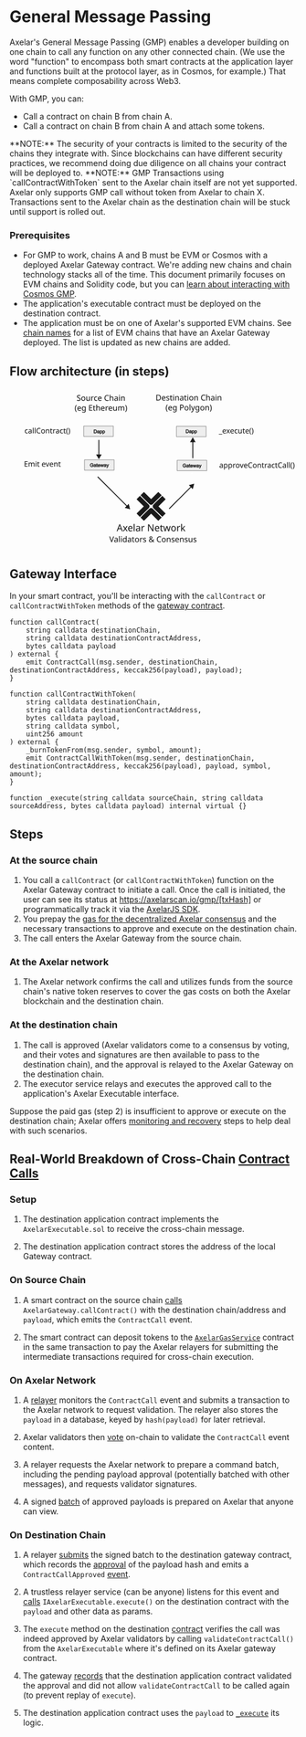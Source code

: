 # General Message Passing


Axelar's General Message Passing (GMP) enables a developer building on one chain to call any function on any other connected chain. (We use the word "function" to encompass both smart contracts at the application layer and functions built at the protocol layer, as in Cosmos, for example.) That means complete composability across Web3.

With GMP, you can:

- Call a contract on chain B from chain A.
- Call a contract on chain B from chain A and attach some tokens.

<Callout emoji="🚨">
  **NOTE:** The security of your contracts is limited to the security of the
  chains they integrate with. Since blockchains can have different security
  practices, we recommend doing due diligence on all chains your contract will
  be deployed to.
</Callout>

<Callout emoji="🚨">
  **NOTE:** GMP Transactions using `callContractWithToken` sent to the Axelar
  chain itself are not yet supported. Axelar only supports GMP call without
  token from Axelar to chain X. Transactions sent to the Axelar chain as the
  destination chain will be stuck until support is rolled out.
</Callout>

### Prerequisites

- For GMP to work, chains A and B must be EVM or Cosmos with a deployed Axelar Gateway contract. We're adding new chains and chain technology stacks all of the time. This document primarily focuses on EVM chains and Solidity code, but you can [learn about interacting with Cosmos GMP](/dev/cosmos-gmp/overview/).
- The application's executable contract must be deployed on the destination contract.
- The application must be on one of Axelar's supported EVM chains. See [chain names](/dev/reference/mainnet-chain-names/) for a list of EVM chains that have an Axelar Gateway deployed. The list is updated as new chains are added.

## Flow architecture (in steps)

<div class="colored-svg">
  <svg
    width="100%"
    version="1.1"
    stroke="currentColor"
    fill="currentColor"
    viewBox="0 0 1920 1080"
    xml:space="preserve"
    id="svg412"
    sodipodi:docname="test.svg"
    inkscape:version="1.2.2 (b0a8486541, 2022-12-01)"
    xmlns:inkscape="http://www.inkscape.org/namespaces/inkscape"
    xmlns:sodipodi="http://sodipodi.sourceforge.net/DTD/sodipodi-0.dtd"
    xmlns="http://www.w3.org/2000/svg"
    xmlns:svg="http://www.w3.org/2000/svg"
  >
    <sodipodi:namedview
      id="namedview414"
      pagecolor="#ffffff"
      bordercolor="#666666"
      borderopacity="1.0"
      inkscape:showpageshadow="2"
      inkscape:pageopacity="0.0"
      inkscape:pagecheckerboard="0"
      inkscape:deskcolor="#d1d1d1"
      showgrid="false"
      inkscape:zoom="0.88072917"
      inkscape:cx="958.29687"
      inkscape:cy="540.46127"
      inkscape:window-width="3840"
      inkscape:window-height="2040"
      inkscape:window-x="0"
      inkscape:window-y="0"
      inkscape:window-maximized="1"
      inkscape:current-layer="svg412"
    />
    <defs id="defs53">
      <marker
        style="overflow:visible"
        id="marker3356"
        refX="0"
        refY="0"
        orient="auto-start-reverse"
        inkscape:stockid="TriangleStart"
        markerWidth="5.3244081"
        markerHeight="6.155385"
        viewBox="0 0 5.3244081 6.1553851"
        inkscape:isstock="true"
        inkscape:collect="always"
        preserveAspectRatio="xMidYMid"
      >
        <path
          transform="scale(0.5)"
          style="fill:context-stroke;fill-rule:evenodd;stroke:context-stroke;stroke-width:1pt"
          d="M 5.77,0 -2.88,5 V -5 Z"
          id="path3354"
        />
      </marker>
      <marker
        style="overflow:visible"
        id="marker3160"
        refX="0"
        refY="0"
        orient="auto-start-reverse"
        inkscape:stockid="TriangleStart"
        markerWidth="5.3244081"
        markerHeight="6.155385"
        viewBox="0 0 5.3244081 6.1553851"
        inkscape:isstock="true"
        inkscape:collect="always"
        preserveAspectRatio="xMidYMid"
      >
        <path
          transform="scale(0.5)"
          style="fill:context-stroke;fill-rule:evenodd;stroke:context-stroke;stroke-width:1pt"
          d="M 5.77,0 -2.88,5 V -5 Z"
          id="path3158"
        />
      </marker>
      <marker
        style="overflow:visible"
        id="TriangleStart"
        refX="0"
        refY="0"
        orient="auto-start-reverse"
        inkscape:stockid="TriangleStart"
        markerWidth="5.3244081"
        markerHeight="6.155385"
        viewBox="0 0 5.3244081 6.1553851"
        inkscape:isstock="true"
        inkscape:collect="always"
        preserveAspectRatio="xMidYMid"
      >
        <path
          transform="scale(0.5)"
          style="fill:context-stroke;fill-rule:evenodd;stroke:context-stroke;stroke-width:1pt"
          d="M 5.77,0 -2.88,5 V -5 Z"
          id="path3091"
        />
      </marker>
      <clipPath id="clipPath7223">
        <path d="m0 0h960v540h-960z" id="path2" />
      </clipPath>
      <clipPath id="clipPath7157">
        <path d="m0 0h960v540h-960z" id="path5" />
      </clipPath>
      <clipPath id="clipPath7145">
        <path d="m0 0h960v540h-960z" id="path8" />
      </clipPath>
      <clipPath id="clipPath7397-1-6">
        <path d="m0 0h960v540h-960z" id="path11" />
      </clipPath>
      <clipPath id="clipPath7385-2">
        <path d="m0 0h960v540h-960z" id="path14" />
      </clipPath>
      <clipPath id="clipPath7379-5">
        <path d="m0 0h960v540h-960z" id="path17" />
      </clipPath>
      <clipPath id="clipPath7367-7">
        <path d="m0 0h960v540h-960z" id="path20" />
      </clipPath>
      <clipPath id="clipPath7325-1">
        <path d="m0 0h960v540h-960z" id="path23" />
      </clipPath>
      <clipPath id="clipPath7313-4">
        <path d="m0 0h960v540h-960z" id="path26" />
      </clipPath>
      <clipPath id="clipPath7271-4">
        <path d="m0 0h960v540h-960z" id="path29" />
      </clipPath>
      <clipPath id="clipPath7259-0">
        <path d="m0 0h960v540h-960z" id="path32" />
      </clipPath>
      <clipPath id="clipPath7223-5">
        <path d="m0 0h960v540h-960z" id="path35" />
      </clipPath>
      <clipPath id="clipPath7211-5">
        <path d="m0 0h960v540h-960z" id="path38" />
      </clipPath>
      <clipPath id="clipPath7145-9-1">
        <path d="m0 0h960v540h-960z" id="path41" />
      </clipPath>
      <clipPath id="clipPath7145-9-1-9">
        <path d="m0 0h960v540h-960z" id="path44" />
      </clipPath>
      <clipPath id="clipPath7145-9-1-91">
        <path d="m0 0h960v540h-960z" id="path47" />
      </clipPath>
      <clipPath id="clipPath7145-9-1-1">
        <path d="m0 0h960v540h-960z" id="path50" />
      </clipPath>
      <clipPath id="clipPath7379-5-3">
        <path d="M 0,0 H 960 V 540 H 0 Z" id="path17-6" />
      </clipPath>
    </defs>
    <g
      transform="matrix(.20675 0 0 .20675 -55.298 134.53)"
      style="shape-inside:url(#rect113);white-space:pre"
      aria-label="1. callContract() "
      id="g87"
    >
      <path
        d="m820.76 808.03q-17.04 0-30.48-6.96-13.2-6.96-20.88-21.6-7.44-14.64-7.44-37.44 0-23.76 7.92-38.64t21.36-21.84q13.68-6.96 30.96-6.96 9.84 0 18.96 2.16 9.12 1.92 14.88 4.8l-6.48 17.52q-5.76-2.16-13.44-4.08t-14.4-1.92q-37.92 0-37.92 48.72 0 23.28 9.12 35.76 9.36 12.24 27.6 12.24 10.56 0 18.48-2.16 8.16-2.16 14.88-5.28v18.72q-6.48 3.36-14.4 5.04-7.68 1.92-18.72 1.92z"
        id="path59"
      />
      <path
        d="m933.08 674.83q23.52 0 34.8 10.32t11.28 32.88v87.6h-15.36l-4.08-18.24h-0.96q-8.4 10.56-17.76 15.6-9.12 5.04-25.44 5.04-17.52 0-29.04-9.12-11.52-9.36-11.52-29.04 0-19.2 15.12-29.52 15.12-10.56 46.56-11.52l21.84-0.72v-7.68q0-16.08-6.96-22.32t-19.68-6.24q-10.08 0-19.2 3.12-9.12 2.88-17.04 6.72l-6.48-15.84q8.4-4.56 19.92-7.68 11.52-3.36 24-3.36zm6.24 68.64q-24 0.96-33.36 7.68-9.12 6.72-9.12 18.96 0 10.8 6.48 15.84 6.72 5.04 17.04 5.04 16.32 0 27.12-8.88 10.8-9.12 10.8-27.84v-11.52z"
        id="path61"
      />
      <path d="m1040.1 805.63h-21.12v-182.4h21.12z" id="path63" />
      <path d="m1102 805.63h-21.12v-182.4h21.12z" id="path65" />
      <path
        d="m1219.2 650.83q-27.6 0-43.44 18.48t-15.84 50.64q0 31.92 14.64 50.64 14.88 18.48 44.4 18.48 11.28 0 21.36-1.92t19.68-4.8v18.72q-9.6 3.6-19.92 5.28-10.08 1.68-24.24 1.68-26.16 0-43.68-10.8t-26.4-30.72q-8.64-19.92-8.64-46.8 0-25.92 9.36-45.6 9.6-19.92 28.08-30.96 18.48-11.28 44.88-11.28 27.12 0 47.28 10.08l-8.64 18.24q-7.92-3.6-17.76-6.48-9.6-2.88-21.12-2.88z"
        id="path67"
      />
      <path
        d="m1406.4 741.07q0 31.92-16.32 49.44-16.08 17.52-43.68 17.52-17.04 0-30.48-7.68-13.2-7.92-20.88-22.8-7.68-15.12-7.68-36.48 0-31.92 16.08-49.2t43.68-17.28q17.52 0 30.72 7.92 13.44 7.68 20.88 22.56 7.68 14.64 7.68 36zm-97.2 0q0 22.8 8.88 36.24 9.12 13.2 28.8 13.2 19.44 0 28.56-13.2 9.12-13.44 9.12-36.24t-9.12-35.76-28.8-12.96-28.56 12.96-8.88 35.76z"
        id="path69"
      />
      <path
        d="m1501.6 674.59q23.04 0 34.8 11.28 11.76 11.04 11.76 36v83.76h-20.88v-82.32q0-30.96-28.8-30.96-21.36 0-29.52 12t-8.16 34.56v66.72h-21.12v-128.64h17.04l3.12 17.52h1.2q6.24-10.08 17.28-14.88 11.04-5.04 23.28-5.04z"
        id="path71"
      />
      <path
        d="m1631 790.75q4.8 0 9.84-0.72 5.04-0.96 8.16-1.92v16.08q-3.36 1.68-9.6 2.64-6.24 1.2-12 1.2-10.08 0-18.72-3.36-8.4-3.6-13.68-12.24t-5.28-24.24v-74.88h-18.24v-10.08l18.48-8.4 8.4-27.36h12.48v29.52h37.2v16.32h-37.2v74.4q0 11.76 5.52 17.52 5.76 5.52 14.64 5.52z"
        id="path73"
      />
      <path
        d="m1734.7 674.59q3.6 0 7.68 0.48 4.32 0.24 7.44 0.96l-2.64 19.44q-3.12-0.72-6.96-1.2-3.6-0.48-6.96-0.48-9.84 0-18.48 5.52-8.64 5.28-13.92 15.12-5.04 9.6-5.04 22.56v68.64h-21.12v-128.64h17.28l2.4 23.52h0.96q6.24-10.56 16.08-18.24t23.28-7.68z"
        id="path75"
      />
      <path
        d="m1817.7 674.83q23.52 0 34.8 10.32t11.28 32.88v87.6h-15.36l-4.08-18.24h-0.96q-8.4 10.56-17.76 15.6-9.12 5.04-25.44 5.04-17.52 0-29.04-9.12-11.52-9.36-11.52-29.04 0-19.2 15.12-29.52 15.12-10.56 46.56-11.52l21.84-0.72v-7.68q0-16.08-6.96-22.32t-19.68-6.24q-10.08 0-19.2 3.12-9.12 2.88-17.04 6.72l-6.48-15.84q8.4-4.56 19.92-7.68 11.52-3.36 24-3.36zm6.24 68.64q-24 0.96-33.36 7.68-9.12 6.72-9.12 18.96 0 10.8 6.48 15.84 6.72 5.04 17.04 5.04 16.32 0 27.12-8.88 10.8-9.12 10.8-27.84v-11.52z"
        id="path77"
      />
      <path
        d="m1955.2 808.03q-17.04 0-30.48-6.96-13.2-6.96-20.88-21.6-7.44-14.64-7.44-37.44 0-23.76 7.92-38.64t21.36-21.84q13.68-6.96 30.96-6.96 9.84 0 18.96 2.16 9.12 1.92 14.88 4.8l-6.48 17.52q-5.76-2.16-13.44-4.08t-14.4-1.92q-37.92 0-37.92 48.72 0 23.28 9.12 35.76 9.36 12.24 27.6 12.24 10.56 0 18.48-2.16 8.16-2.16 14.88-5.28v18.72q-6.48 3.36-14.4 5.04-7.68 1.92-18.72 1.92z"
        id="path79"
      />
      <path
        d="m2061.8 790.75q4.8 0 9.84-0.72 5.04-0.96 8.16-1.92v16.08q-3.36 1.68-9.6 2.64-6.24 1.2-12 1.2-10.08 0-18.72-3.36-8.4-3.6-13.68-12.24t-5.28-24.24v-74.88h-18.24v-10.08l18.48-8.4 8.4-27.36h12.48v29.52h37.2v16.32h-37.2v74.4q0 11.76 5.52 17.52 5.76 5.52 14.64 5.52z"
        id="path81"
      />
      <path
        d="m2094.7 739.87q0-29.28 8.4-56.4 8.64-27.36 26.88-49.2h19.92q-16.8 22.56-25.44 49.68-8.4 27.12-8.4 55.68 0 27.84 8.4 54.72 8.64 26.64 25.2 49.2h-19.68q-18.24-21.12-26.88-47.76-8.4-26.88-8.4-55.92z"
        id="path83"
      />
      <path
        d="m2219.5 739.87q0 29.04-8.64 55.92-8.4 26.64-26.64 47.76h-19.68q16.56-22.56 24.96-49.2 8.64-26.88 8.64-54.72 0-28.56-8.64-55.68-8.4-27.12-25.2-49.68h19.92q18.24 21.84 26.64 49.2 8.64 27.12 8.64 56.4z"
        id="path85"
      />
    </g>
    <g
      transform="matrix(.20675 0 0 .20675 -59.056 356.68)"
      style="shape-inside:url(#rect113-3);white-space:pre"
      aria-label="2. Emit event"
      id="g111"
    >
      <path
        d="m867.8 805.63h-95.76v-171.36h95.76v18.96h-74.16v53.52h69.84v18.72h-69.84v61.2h74.16z"
        id="path93"
      />
      <path
        d="m1043.7 674.59q21.84 0 32.64 11.28 10.8 11.04 10.8 36v83.76h-20.88v-82.8q0-30.48-26.16-30.48-18.72 0-26.88 10.8-7.92 10.8-7.92 31.44v71.04h-20.88v-82.8q0-30.48-26.4-30.48-19.44 0-26.88 12t-7.44 34.56v66.72h-21.12v-128.64h17.04l3.12 17.52h1.2q6-10.08 16.08-14.88 10.32-5.04 21.84-5.04 30.24 0 39.36 21.6h1.2q6.48-11.04 17.52-16.32 11.28-5.28 23.76-5.28z"
        id="path95"
      />
      <path
        d="m1137.8 628.75q4.8 0 8.4 3.36 3.84 3.12 3.84 10.08 0 6.72-3.84 10.08-3.6 3.36-8.4 3.36-5.28 0-8.88-3.36t-3.6-10.08q0-6.96 3.6-10.08 3.6-3.36 8.88-3.36zm10.32 48.24v128.64h-21.12v-128.64z"
        id="path97"
      />
      <path
        d="m1231.9 790.75q4.8 0 9.84-0.72 5.04-0.96 8.16-1.92v16.08q-3.36 1.68-9.6 2.64-6.24 1.2-12 1.2-10.08 0-18.72-3.36-8.4-3.6-13.68-12.24t-5.28-24.24v-74.88h-18.24v-10.08l18.48-8.4 8.4-27.36h12.48v29.52h37.2v16.32h-37.2v74.4q0 11.76 5.52 17.52 5.76 5.52 14.64 5.52z"
        id="path99"
      />
      <path
        d="m1387.6 674.59q16.56 0 28.32 7.2 12 7.2 18.24 20.4 6.48 12.96 6.48 30.48v12.72h-88.08q0.48 21.84 11.04 33.36 10.8 11.28 30 11.28 12.24 0 21.6-2.16 9.6-2.4 19.68-6.72v18.48q-9.84 4.32-19.44 6.24-9.6 2.16-22.8 2.16-18.24 0-32.4-7.44-13.92-7.44-21.84-22.08-7.68-14.88-7.68-36.24 0-21.12 6.96-36.24 7.2-15.12 19.92-23.28 12.96-8.16 30-8.16zm-0.24 17.28q-15.12 0-24 9.84-8.64 9.6-10.32 26.88h65.52q-0.24-16.32-7.68-26.4-7.44-10.32-23.52-10.32z"
        id="path101"
      />
      <path
        d="m1496.8 805.63-48.72-128.64h22.56l27.36 75.84q1.92 5.28 4.08 11.76t3.84 12.48q1.68 5.76 2.4 9.84h0.96q0.96-4.08 2.64-10.08 1.92-6 4.08-12.48 2.4-6.48 4.08-11.52l27.36-75.84h22.56l-48.96 128.64z"
        id="path103"
      />
      <path
        d="m1640.1 674.59q16.56 0 28.32 7.2 12 7.2 18.24 20.4 6.48 12.96 6.48 30.48v12.72h-88.08q0.48 21.84 11.04 33.36 10.8 11.28 30 11.28 12.24 0 21.6-2.16 9.6-2.4 19.68-6.72v18.48q-9.84 4.32-19.44 6.24-9.6 2.16-22.8 2.16-18.24 0-32.4-7.44-13.92-7.44-21.84-22.08-7.68-14.88-7.68-36.24 0-21.12 6.96-36.24 7.2-15.12 19.92-23.28 12.96-8.16 30-8.16zm-0.24 17.28q-15.12 0-24 9.84-8.64 9.6-10.32 26.88h65.52q-0.24-16.32-7.68-26.4-7.44-10.32-23.52-10.32z"
        id="path105"
      />
      <path
        d="m1787.7 674.59q23.04 0 34.8 11.28 11.76 11.04 11.76 36v83.76h-20.88v-82.32q0-30.96-28.8-30.96-21.36 0-29.52 12t-8.16 34.56v66.72h-21.12v-128.64h17.04l3.12 17.52h1.2q6.24-10.08 17.28-14.88 11.04-5.04 23.28-5.04z"
        id="path107"
      />
      <path
        d="m1917.1 790.75q4.8 0 9.84-0.72 5.04-0.96 8.16-1.92v16.08q-3.36 1.68-9.6 2.64-6.24 1.2-12 1.2-10.08 0-18.72-3.36-8.4-3.6-13.68-12.24t-5.28-24.24v-74.88h-18.24v-10.08l18.48-8.4 8.4-27.36h12.48v29.52h37.2v16.32h-37.2v74.4q0 11.76 5.52 17.52 5.76 5.52 14.64 5.52z"
        id="path109"
      />
    </g>
    <g
      transform="matrix(.26458 0 0 .26458 586.29 741.04)"
      style="shape-inside:url(#rect113-7);white-space:pre"
      aria-label="Axelar Network"
      id="g139"
    >
      <path
        d="m615.56 805.63-20.64-53.04h-67.92l-20.4 53.04h-21.84l66.96-172.08h19.44l66.72 172.08zm-46.32-124.08q-0.72-1.92-2.4-6.96t-3.36-10.32q-1.44-5.52-2.4-8.4-1.68 7.44-3.84 14.64-2.16 6.96-3.6 11.04l-19.44 51.84h54.24z"
        id="path113"
      />
      <path
        d="m689 739.87-44.4-62.88h24l33.12 48.48 32.88-48.48h23.76l-44.4 62.88 46.8 65.76h-24l-35.04-51.36-35.52 51.36h-23.76z"
        id="path115"
      />
      <path
        d="m830.36 674.59q16.56 0 28.32 7.2 12 7.2 18.24 20.4 6.48 12.96 6.48 30.48v12.72h-88.08q0.48 21.84 11.04 33.36 10.8 11.28 30 11.28 12.24 0 21.6-2.16 9.6-2.4 19.68-6.72v18.48q-9.84 4.32-19.44 6.24-9.6 2.16-22.8 2.16-18.24 0-32.4-7.44-13.92-7.44-21.84-22.08-7.68-14.88-7.68-36.24 0-21.12 6.96-36.24 7.2-15.12 19.92-23.28 12.96-8.16 30-8.16zm-0.24 17.28q-15.12 0-24 9.84-8.64 9.6-10.32 26.88h65.52q-0.24-16.32-7.68-26.4-7.44-10.32-23.52-10.32z"
        id="path117"
      />
      <path d="m937.16 805.63h-21.12v-182.4h21.12z" id="path119" />
      <path
        d="m1026.7 674.83q23.52 0 34.8 10.32t11.28 32.88v87.6h-15.36l-4.08-18.24h-0.96q-8.4 10.56-17.76 15.6-9.12 5.04-25.44 5.04-17.52 0-29.04-9.12-11.52-9.36-11.52-29.04 0-19.2 15.12-29.52 15.12-10.56 46.56-11.52l21.84-0.72v-7.68q0-16.08-6.96-22.32t-19.68-6.24q-10.08 0-19.2 3.12-9.12 2.88-17.04 6.72l-6.48-15.84q8.4-4.56 19.92-7.68 11.52-3.36 24-3.36zm6.24 68.64q-24 0.96-33.36 7.68-9.12 6.72-9.12 18.96 0 10.8 6.48 15.84 6.72 5.04 17.04 5.04 16.32 0 27.12-8.88 10.8-9.12 10.8-27.84v-11.52z"
        id="path121"
      />
      <path
        d="m1172.6 674.59q3.6 0 7.68 0.48 4.32 0.24 7.44 0.96l-2.64 19.44q-3.12-0.72-6.96-1.2-3.6-0.48-6.96-0.48-9.84 0-18.48 5.52-8.64 5.28-13.92 15.12-5.04 9.6-5.04 22.56v68.64h-21.12v-128.64h17.28l2.4 23.52h0.96q6.24-10.56 16.08-18.24t23.28-7.68z"
        id="path123"
      />
      <path
        d="m1412.8 805.63h-25.2l-91.68-142.32h-0.96q0.48 8.4 1.2 20.88t0.72 25.68v95.76h-19.92v-171.36h24.96l91.44 141.84h0.96q-0.24-3.84-0.72-11.52-0.24-7.68-0.72-16.8-0.24-9.12-0.24-16.8v-96.72h20.16z"
        id="path125"
      />
      <path
        d="m1506.2 674.59q16.56 0 28.32 7.2 12 7.2 18.24 20.4 6.48 12.96 6.48 30.48v12.72h-88.08q0.48 21.84 11.04 33.36 10.8 11.28 30 11.28 12.24 0 21.6-2.16 9.6-2.4 19.68-6.72v18.48q-9.84 4.32-19.44 6.24-9.6 2.16-22.8 2.16-18.24 0-32.4-7.44-13.92-7.44-21.84-22.08-7.68-14.88-7.68-36.24 0-21.12 6.96-36.24 7.2-15.12 19.92-23.28 12.96-8.16 30-8.16zm-0.24 17.28q-15.12 0-24 9.84-8.64 9.6-10.32 26.88h65.52q-0.24-16.32-7.68-26.4-7.44-10.32-23.52-10.32z"
        id="path127"
      />
      <path
        d="m1634.8 790.75q4.8 0 9.84-0.72 5.04-0.96 8.16-1.92v16.08q-3.36 1.68-9.6 2.64-6.24 1.2-12 1.2-10.08 0-18.72-3.36-8.4-3.6-13.68-12.24t-5.28-24.24v-74.88h-18.24v-10.08l18.48-8.4 8.4-27.36h12.48v29.52h37.2v16.32h-37.2v74.4q0 11.76 5.52 17.52 5.76 5.52 14.64 5.52z"
        id="path129"
      />
      <path
        d="m1761.6 732.91q-3.12-9.84-5.52-19.2-2.16-9.6-3.36-14.88h-0.96q-0.96 5.28-3.12 14.88-2.16 9.36-5.52 19.44l-23.04 72.24h-24l-35.28-128.64h21.84l17.76 68.64q2.64 10.32 5.04 20.88t3.36 17.52h0.96q0.96-4.08 2.16-10.08 1.44-6 3.12-12.48 1.68-6.72 3.36-12l22.8-72.48h23.04l22.08 72.48q2.64 8.16 5.04 17.76 2.64 9.6 3.6 16.56h0.96q0.72-6 3.12-16.56 2.64-10.56 5.52-21.6l18-68.64h21.6l-35.76 128.64h-24.72z"
        id="path131"
      />
      <path
        d="m1979 741.07q0 31.92-16.32 49.44-16.08 17.52-43.68 17.52-17.04 0-30.48-7.68-13.2-7.92-20.88-22.8-7.68-15.12-7.68-36.48 0-31.92 16.08-49.2t43.68-17.28q17.52 0 30.72 7.92 13.44 7.68 20.88 22.56 7.68 14.64 7.68 36zm-97.2 0q0 22.8 8.88 36.24 9.12 13.2 28.8 13.2 19.44 0 28.56-13.2 9.12-13.44 9.12-36.24t-9.12-35.76-28.8-12.96-28.56 12.96-8.88 35.76z"
        id="path133"
      />
      <path
        d="m2072.4 674.59q3.6 0 7.68 0.48 4.32 0.24 7.44 0.96l-2.64 19.44q-3.12-0.72-6.96-1.2-3.6-0.48-6.96-0.48-9.84 0-18.48 5.52-8.64 5.28-13.92 15.12-5.04 9.6-5.04 22.56v68.64h-21.12v-128.64h17.28l2.4 23.52h0.96q6.24-10.56 16.08-18.24t23.28-7.68z"
        id="path135"
      />
      <path
        d="m2132.4 718.51q0 3.84-0.48 10.08-0.24 6.24-0.48 10.8h0.96q1.44-1.92 4.32-5.52t5.76-7.2q3.12-3.84 5.28-6.24l41.04-43.44h24.72l-52.08 54.96 55.68 73.68h-25.44l-44.64-60-14.64 12.72v47.28h-20.88v-182.4h20.88z"
        id="path137"
      />
    </g>
    <g
      transform="matrix(.26458 0 0 .26458 536.89 823.48)"
      style="shape-inside:url(#rect113-35);white-space:pre"
      aria-label="Validators &amp; Consensus"
      id="g181"
    >
      <path
        d="m604.76 626.44-51 142.8h-18l-51-142.8h18.8l32.2 91.6q3.2 8.8 5.4 16.6 2.2 7.6 3.6 14.6 1.4-7 3.6-14.8t5.4-16.8l32-91.2z"
        id="path141"
      />
      <path
        d="m658.36 660.24q19.6 0 29 8.6t9.4 27.4v73h-12.8l-3.4-15.2h-0.8q-7 8.8-14.8 13-7.6 4.2-21.2 4.2-14.6 0-24.2-7.6-9.6-7.8-9.6-24.2 0-16 12.6-24.6 12.6-8.8 38.8-9.6l18.2-0.6v-6.4q0-13.4-5.8-18.6t-16.4-5.2q-8.4 0-16 2.6-7.6 2.4-14.2 5.6l-5.4-13.2q7-3.8 16.6-6.4 9.6-2.8 20-2.8zm5.2 57.2q-20 0.8-27.8 6.4-7.6 5.6-7.6 15.8 0 9 5.4 13.2 5.6 4.2 14.2 4.2 13.6 0 22.6-7.4 9-7.6 9-23.2v-9.6z"
        id="path143"
      />
      <path d="m747.56 769.24h-17.6v-152h17.6z" id="path145" />
      <path
        d="m790.56 621.84q4 0 7 2.8 3.2 2.6 3.2 8.4 0 5.6-3.2 8.4-3 2.8-7 2.8-4.4 0-7.4-2.8t-3-8.4q0-5.8 3-8.4 3-2.8 7.4-2.8zm8.6 40.2v107.2h-17.6v-107.2z"
        id="path147"
      />
      <path
        d="m871.16 771.24q-20 0-32-13.8-12-14-12-41.6t12-41.6q12.2-14.2 32.2-14.2 12.4 0 20.2 4.6 8 4.6 13 11.2h1.2q-0.2-2.6-0.8-7.6-0.4-5.2-0.4-8.2v-42.8h17.6v152h-14.2l-2.6-14.4h-0.8q-4.8 6.8-12.8 11.6t-20.6 4.8zm2.8-14.6q17 0 23.8-9.2 7-9.4 7-28.2v-3.2q0-20-6.6-30.6-6.6-10.8-24.4-10.8-14.2 0-21.4 11.4-7 11.2-7 30.2 0 19.2 7 29.8 7.2 10.6 21.6 10.6z"
        id="path149"
      />
      <path
        d="m996.76 660.24q19.6 0 29 8.6t9.4 27.4v73h-12.8l-3.4-15.2h-0.8q-7 8.8-14.8 13-7.6 4.2-21.2 4.2-14.6 0-24.2-7.6-9.6-7.8-9.6-24.2 0-16 12.6-24.6 12.6-8.8 38.8-9.6l18.2-0.6v-6.4q0-13.4-5.8-18.6t-16.4-5.2q-8.4 0-16 2.6-7.6 2.4-14.2 5.6l-5.4-13.2q7-3.8 16.6-6.4 9.6-2.8 20-2.8zm5.2 57.2q-20 0.8-27.8 6.4-7.6 5.6-7.6 15.8 0 9 5.4 13.2 5.6 4.2 14.2 4.2 13.6 0 22.6-7.4 9-7.6 9-23.2v-9.6z"
        id="path151"
      />
      <path
        d="m1104.2 756.84q4 0 8.2-0.6 4.2-0.8 6.8-1.6v13.4q-2.8 1.4-8 2.2-5.2 1-10 1-8.4 0-15.6-2.8-7-3-11.4-10.2t-4.4-20.2v-62.4h-15.2v-8.4l15.4-7 7-22.8h10.4v24.6h31v13.6h-31v62q0 9.8 4.6 14.6 4.8 4.6 12.2 4.6z"
        id="path153"
      />
      <path
        d="m1233.8 715.44q0 26.6-13.6 41.2-13.4 14.6-36.4 14.6-14.2 0-25.4-6.4-11-6.6-17.4-19-6.4-12.6-6.4-30.4 0-26.6 13.4-41t36.4-14.4q14.6 0 25.6 6.6 11.2 6.4 17.4 18.8 6.4 12.2 6.4 30zm-81 0q0 19 7.4 30.2 7.6 11 24 11 16.2 0 23.8-11 7.6-11.2 7.6-30.2t-7.6-29.8-24-10.8-23.8 10.8-7.4 29.8z"
        id="path155"
      />
      <path
        d="m1311.6 660.04q3 0 6.4 0.4 3.6 0.2 6.2 0.8l-2.2 16.2q-2.6-0.6-5.8-1-3-0.4-5.8-0.4-8.2 0-15.4 4.6-7.2 4.4-11.6 12.6-4.2 8-4.2 18.8v57.2h-17.6v-107.2h14.4l2 19.6h0.8q5.2-8.8 13.4-15.2t19.4-6.4z"
        id="path157"
      />
      <path
        d="m1414 739.64q0 15.6-11.6 23.6t-31.2 8q-11.2 0-19.4-1.8-8-1.8-14.2-5v-16q6.4 3.2 15.4 6 9.2 2.6 18.6 2.6 13.4 0 19.4-4.2 6-4.4 6-11.6 0-4-2.2-7.2t-8-6.4q-5.6-3.2-16.2-7.2-10.4-4-17.8-8t-11.4-9.6-4-14.4q0-13.6 11-21 11.2-7.4 29.2-7.4 9.8 0 18.2 2 8.6 1.8 16 5.2l-6 14q-6.8-2.8-14.2-4.8t-15.2-2q-10.8 0-16.6 3.6-5.6 3.4-5.6 9.4 0 4.4 2.6 7.6 2.6 3 8.6 6 6.2 2.8 16.4 6.8 10.2 3.8 17.4 7.8t11 9.8q3.8 5.6 3.8 14.2z"
        id="path159"
      />
      <path
        d="m1535.8 624.24q16 0 25.2 8.2 9.4 8 9.4 22.6 0 12.6-8.2 21.4-8 8.8-20.4 16l38.6 37.2q5.2-6.2 8.4-14.2 3.4-8.2 5.6-17.6h17.8q-3.2 12.8-8 23.8t-12.4 19.2l29.2 28.4h-23.8l-17.4-16.8q-9.4 8.4-21 13.6t-28.2 5.2q-20.6 0-32.8-10.2t-12.2-29q0-15.4 8.2-24.6 8.4-9.4 22.6-17.4-6.4-7.2-12-15.4-5.4-8.2-5.4-19.2 0-14.8 9.8-23 10-8.2 27-8.2zm-0.6 14.4q-8.4 0-13.8 4.4-5.2 4.4-5.2 12.2 0 7.2 3.8 13.4 3.8 6 11 13.4 11.8-6.8 16.8-12.8 5.2-6.2 5.2-14.2 0-7.2-4.8-11.8t-13-4.6zm-8.2 62.4q-10.8 6.4-17 13-6 6.6-6 17.4 0 11 7.4 17.6t19.8 6.6q12.8 0 22-4.2t15.4-10z"
        id="path161"
      />
      <path
        d="m1754 640.24q-23 0-36.2 15.4t-13.2 42.2q0 26.6 12.2 42.2 12.4 15.4 37 15.4 9.4 0 17.8-1.6t16.4-4v15.6q-8 3-16.6 4.4-8.4 1.4-20.2 1.4-21.8 0-36.4-9t-22-25.6q-7.2-16.6-7.2-39 0-21.6 7.8-38 8-16.6 23.4-25.8 15.4-9.4 37.4-9.4 22.6 0 39.4 8.4l-7.2 15.2q-6.6-3-14.8-5.4-8-2.4-17.6-2.4z"
        id="path163"
      />
      <path
        d="m1910 715.44q0 26.6-13.6 41.2-13.4 14.6-36.4 14.6-14.2 0-25.4-6.4-11-6.6-17.4-19-6.4-12.6-6.4-30.4 0-26.6 13.4-41t36.4-14.4q14.6 0 25.6 6.6 11.2 6.4 17.4 18.8 6.4 12.2 6.4 30zm-81 0q0 19 7.4 30.2 7.6 11 24 11 16.2 0 23.8-11 7.6-11.2 7.6-30.2t-7.6-29.8-24-10.8-23.8 10.8-7.4 29.8z"
        id="path165"
      />
      <path
        d="m1989.4 660.04q19.2 0 29 9.4 9.8 9.2 9.8 30v69.8h-17.4v-68.6q0-25.8-24-25.8-17.8 0-24.6 10t-6.8 28.8v55.6h-17.6v-107.2h14.2l2.6 14.6h1q5.2-8.4 14.4-12.4 9.2-4.2 19.4-4.2z"
        id="path167"
      />
      <path
        d="m2131.2 739.64q0 15.6-11.6 23.6t-31.2 8q-11.2 0-19.4-1.8-8-1.8-14.2-5v-16q6.4 3.2 15.4 6 9.2 2.6 18.6 2.6 13.4 0 19.4-4.2 6-4.4 6-11.6 0-4-2.2-7.2t-8-6.4q-5.6-3.2-16.2-7.2-10.4-4-17.8-8t-11.4-9.6-4-14.4q0-13.6 11-21 11.2-7.4 29.2-7.4 9.8 0 18.2 2 8.6 1.8 16 5.2l-6 14q-6.8-2.8-14.2-4.8t-15.2-2q-10.8 0-16.6 3.6-5.6 3.4-5.6 9.4 0 4.4 2.6 7.6 2.6 3 8.6 6 6.2 2.8 16.4 6.8 10.2 3.8 17.4 7.8t11 9.8q3.8 5.6 3.8 14.2z"
        id="path169"
      />
      <path
        d="m2198.6 660.04q13.8 0 23.6 6 10 6 15.2 17 5.4 10.8 5.4 25.4v10.6h-73.4q0.4 18.2 9.2 27.8 9 9.4 25 9.4 10.2 0 18-1.8 8-2 16.4-5.6v15.4q-8.2 3.6-16.2 5.2-8 1.8-19 1.8-15.2 0-27-6.2-11.6-6.2-18.2-18.4-6.4-12.4-6.4-30.2 0-17.6 5.8-30.2 6-12.6 16.6-19.4 10.8-6.8 25-6.8zm-0.2 14.4q-12.6 0-20 8.2-7.2 8-8.6 22.4h54.6q-0.2-13.6-6.4-22-6.2-8.6-19.6-8.6z"
        id="path171"
      />
      <path
        d="m2321.6 660.04q19.2 0 29 9.4 9.8 9.2 9.8 30v69.8h-17.4v-68.6q0-25.8-24-25.8-17.8 0-24.6 10t-6.8 28.8v55.6h-17.6v-107.2h14.2l2.6 14.6h1q5.2-8.4 14.4-12.4 9.2-4.2 19.4-4.2z"
        id="path173"
      />
      <path
        d="m2463.4 739.64q0 15.6-11.6 23.6t-31.2 8q-11.2 0-19.4-1.8-8-1.8-14.2-5v-16q6.4 3.2 15.4 6 9.2 2.6 18.6 2.6 13.4 0 19.4-4.2 6-4.4 6-11.6 0-4-2.2-7.2t-8-6.4q-5.6-3.2-16.2-7.2-10.4-4-17.8-8t-11.4-9.6-4-14.4q0-13.6 11-21 11.2-7.4 29.2-7.4 9.8 0 18.2 2 8.6 1.8 16 5.2l-6 14q-6.8-2.8-14.2-4.8t-15.2-2q-10.8 0-16.6 3.6-5.6 3.4-5.6 9.4 0 4.4 2.6 7.6 2.6 3 8.6 6 6.2 2.8 16.4 6.8 10.2 3.8 17.4 7.8t11 9.8q3.8 5.6 3.8 14.2z"
        id="path175"
      />
      <path
        d="m2579 662.04v107.2h-14.4l-2.6-14.2h-0.8q-5.2 8.4-14.4 12.4-9.2 3.8-19.6 3.8-19.4 0-29.2-9.2-9.8-9.4-9.8-29.8v-70.2h17.8v69q0 25.6 23.8 25.6 17.8 0 24.6-10 7-10 7-28.8v-55.8z"
        id="path177"
      />
      <path
        d="m2682.8 739.64q0 15.6-11.6 23.6t-31.2 8q-11.2 0-19.4-1.8-8-1.8-14.2-5v-16q6.4 3.2 15.4 6 9.2 2.6 18.6 2.6 13.4 0 19.4-4.2 6-4.4 6-11.6 0-4-2.2-7.2t-8-6.4q-5.6-3.2-16.2-7.2-10.4-4-17.8-8t-11.4-9.6-4-14.4q0-13.6 11-21 11.2-7.4 29.2-7.4 9.8 0 18.2 2 8.6 1.8 16 5.2l-6 14q-6.8-2.8-14.2-4.8t-15.2-2q-10.8 0-16.6 3.6-5.6 3.4-5.6 9.4 0 4.4 2.6 7.6 2.6 3 8.6 6 6.2 2.8 16.4 6.8 10.2 3.8 17.4 7.8t11 9.8q3.8 5.6 3.8 14.2z"
        id="path179"
      />
    </g>
    <g
      transform="matrix(.20675 0 0 .20675 1244.1 364.52)"
      style="shape-inside:url(#rect113-9);white-space:pre"
      aria-label="3. approveContractCall()"
      id="g229"
    >
      <path
        d="m817.88 674.83q23.52 0 34.8 10.32t11.28 32.88v87.6h-15.36l-4.08-18.24h-0.96q-8.4 10.56-17.76 15.6-9.12 5.04-25.44 5.04-17.52 0-29.04-9.12-11.52-9.36-11.52-29.04 0-19.2 15.12-29.52 15.12-10.56 46.56-11.52l21.84-0.72v-7.68q0-16.08-6.96-22.32t-19.68-6.24q-10.08 0-19.2 3.12-9.12 2.88-17.04 6.72l-6.48-15.84q8.4-4.56 19.92-7.68 11.52-3.36 24-3.36zm6.24 68.64q-24 0.96-33.36 7.68-9.12 6.72-9.12 18.96 0 10.8 6.48 15.84 6.72 5.04 17.04 5.04 16.32 0 27.12-8.88 10.8-9.12 10.8-27.84v-11.52z"
        id="path187"
      />
      <path
        d="m965 674.59q23.76 0 38.16 16.56 14.64 16.56 14.64 49.92 0 32.88-14.64 49.92-14.4 17.04-38.4 17.04-14.88 0-24.72-5.52-9.6-5.76-15.12-13.2h-1.44q0.48 4.08 0.96 10.32t0.48 10.8v52.8h-21.12v-186.24h17.28l2.88 17.52h0.96q5.76-8.4 15.12-14.16t24.96-5.76zm-3.84 17.76q-19.68 0-27.84 11.04-7.92 11.04-8.4 33.6v4.08q0 23.76 7.68 36.72 7.92 12.72 29.04 12.72 11.76 0 19.2-6.48 7.68-6.48 11.28-17.52 3.84-11.28 3.84-25.68 0-22.08-8.64-35.28-8.4-13.2-26.16-13.2z"
        id="path189"
      />
      <path
        d="m1112.6 674.59q23.76 0 38.16 16.56 14.64 16.56 14.64 49.92 0 32.88-14.64 49.92-14.4 17.04-38.4 17.04-14.88 0-24.72-5.52-9.6-5.76-15.12-13.2h-1.44q0.48 4.08 0.96 10.32t0.48 10.8v52.8h-21.12v-186.24h17.28l2.88 17.52h0.96q5.76-8.4 15.12-14.16t24.96-5.76zm-3.84 17.76q-19.68 0-27.84 11.04-7.92 11.04-8.4 33.6v4.08q0 23.76 7.68 36.72 7.92 12.72 29.04 12.72 11.76 0 19.2-6.48 7.68-6.48 11.28-17.52 3.84-11.28 3.84-25.68 0-22.08-8.64-35.28-8.4-13.2-26.16-13.2z"
        id="path191"
      />
      <path
        d="m1259 674.59q3.6 0 7.68 0.48 4.32 0.24 7.44 0.96l-2.64 19.44q-3.12-0.72-6.96-1.2-3.6-0.48-6.96-0.48-9.84 0-18.48 5.52-8.64 5.28-13.92 15.12-5.04 9.6-5.04 22.56v68.64h-21.12v-128.64h17.28l2.4 23.52h0.96q6.24-10.56 16.08-18.24t23.28-7.68z"
        id="path193"
      />
      <path
        d="m1405.2 741.07q0 31.92-16.32 49.44-16.08 17.52-43.68 17.52-17.04 0-30.48-7.68-13.2-7.92-20.88-22.8-7.68-15.12-7.68-36.48 0-31.92 16.08-49.2t43.68-17.28q17.52 0 30.72 7.92 13.44 7.68 20.88 22.56 7.68 14.64 7.68 36zm-97.2 0q0 22.8 8.88 36.24 9.12 13.2 28.8 13.2 19.44 0 28.56-13.2 9.12-13.44 9.12-36.24t-9.12-35.76-28.8-12.96-28.56 12.96-8.88 35.76z"
        id="path195"
      />
      <path
        d="m1462 805.63-48.72-128.64h22.56l27.36 75.84q1.92 5.28 4.08 11.76t3.84 12.48q1.68 5.76 2.4 9.84h0.96q0.96-4.08 2.64-10.08 1.92-6 4.08-12.48 2.4-6.48 4.08-11.52l27.36-75.84h22.56l-48.96 128.64z"
        id="path197"
      />
      <path
        d="m1605.3 674.59q16.56 0 28.32 7.2 12 7.2 18.24 20.4 6.48 12.96 6.48 30.48v12.72h-88.08q0.48 21.84 11.04 33.36 10.8 11.28 30 11.28 12.24 0 21.6-2.16 9.6-2.4 19.68-6.72v18.48q-9.84 4.32-19.44 6.24-9.6 2.16-22.8 2.16-18.24 0-32.4-7.44-13.92-7.44-21.84-22.08-7.68-14.88-7.68-36.24 0-21.12 6.96-36.24 7.2-15.12 19.92-23.28 12.96-8.16 30-8.16zm-0.24 17.28q-15.12 0-24 9.84-8.64 9.6-10.32 26.88h65.52q-0.24-16.32-7.68-26.4-7.44-10.32-23.52-10.32z"
        id="path199"
      />
      <path
        d="m1767.3 650.83q-27.6 0-43.44 18.48t-15.84 50.64q0 31.92 14.64 50.64 14.88 18.48 44.4 18.48 11.28 0 21.36-1.92t19.68-4.8v18.72q-9.6 3.6-19.92 5.28-10.08 1.68-24.24 1.68-26.16 0-43.68-10.8t-26.4-30.72q-8.64-19.92-8.64-46.8 0-25.92 9.36-45.6 9.6-19.92 28.08-30.96 18.48-11.28 44.88-11.28 27.12 0 47.28 10.08l-8.64 18.24q-7.92-3.6-17.76-6.48-9.6-2.88-21.12-2.88z"
        id="path201"
      />
      <path
        d="m1954.5 741.07q0 31.92-16.32 49.44-16.08 17.52-43.68 17.52-17.04 0-30.48-7.68-13.2-7.92-20.88-22.8-7.68-15.12-7.68-36.48 0-31.92 16.08-49.2t43.68-17.28q17.52 0 30.72 7.92 13.44 7.68 20.88 22.56 7.68 14.64 7.68 36zm-97.2 0q0 22.8 8.88 36.24 9.12 13.2 28.8 13.2 19.44 0 28.56-13.2 9.12-13.44 9.12-36.24t-9.12-35.76-28.8-12.96-28.56 12.96-8.88 35.76z"
        id="path203"
      />
      <path
        d="m2049.8 674.59q23.04 0 34.8 11.28 11.76 11.04 11.76 36v83.76h-20.88v-82.32q0-30.96-28.8-30.96-21.36 0-29.52 12t-8.16 34.56v66.72h-21.12v-128.64h17.04l3.12 17.52h1.2q6.24-10.08 17.28-14.88 11.04-5.04 23.28-5.04z"
        id="path205"
      />
      <path
        d="m2179.2 790.75q4.8 0 9.84-0.72 5.04-0.96 8.16-1.92v16.08q-3.36 1.68-9.6 2.64-6.24 1.2-12 1.2-10.08 0-18.72-3.36-8.4-3.6-13.68-12.24t-5.28-24.24v-74.88h-18.24v-10.08l18.48-8.4 8.4-27.36h12.48v29.52h37.2v16.32h-37.2v74.4q0 11.76 5.52 17.52 5.76 5.52 14.64 5.52z"
        id="path207"
      />
      <path
        d="m2282.8 674.59q3.6 0 7.68 0.48 4.32 0.24 7.44 0.96l-2.64 19.44q-3.12-0.72-6.96-1.2-3.6-0.48-6.96-0.48-9.84 0-18.48 5.52-8.64 5.28-13.92 15.12-5.04 9.6-5.04 22.56v68.64h-21.12v-128.64h17.28l2.4 23.52h0.96q6.24-10.56 16.08-18.24t23.28-7.68z"
        id="path209"
      />
      <path
        d="m2365.9 674.83q23.52 0 34.8 10.32t11.28 32.88v87.6h-15.36l-4.08-18.24h-0.96q-8.4 10.56-17.76 15.6-9.12 5.04-25.44 5.04-17.52 0-29.04-9.12-11.52-9.36-11.52-29.04 0-19.2 15.12-29.52 15.12-10.56 46.56-11.52l21.84-0.72v-7.68q0-16.08-6.96-22.32t-19.68-6.24q-10.08 0-19.2 3.12-9.12 2.88-17.04 6.72l-6.48-15.84q8.4-4.56 19.92-7.68 11.52-3.36 24-3.36zm6.24 68.64q-24 0.96-33.36 7.68-9.12 6.72-9.12 18.96 0 10.8 6.48 15.84 6.72 5.04 17.04 5.04 16.32 0 27.12-8.88 10.8-9.12 10.8-27.84v-11.52z"
        id="path211"
      />
      <path
        d="m2503.4 808.03q-17.04 0-30.48-6.96-13.2-6.96-20.88-21.6-7.44-14.64-7.44-37.44 0-23.76 7.92-38.64t21.36-21.84q13.68-6.96 30.96-6.96 9.84 0 18.96 2.16 9.12 1.92 14.88 4.8l-6.48 17.52q-5.76-2.16-13.44-4.08t-14.4-1.92q-37.92 0-37.92 48.72 0 23.28 9.12 35.76 9.36 12.24 27.6 12.24 10.56 0 18.48-2.16 8.16-2.16 14.88-5.28v18.72q-6.48 3.36-14.4 5.04-7.68 1.92-18.72 1.92z"
        id="path213"
      />
      <path
        d="m2610 790.75q4.8 0 9.84-0.72 5.04-0.96 8.16-1.92v16.08q-3.36 1.68-9.6 2.64-6.24 1.2-12 1.2-10.08 0-18.72-3.36-8.4-3.6-13.68-12.24t-5.28-24.24v-74.88h-18.24v-10.08l18.48-8.4 8.4-27.36h12.48v29.52h37.2v16.32h-37.2v74.4q0 11.76 5.52 17.52 5.76 5.52 14.64 5.52z"
        id="path215"
      />
      <path
        d="m2730 650.83q-27.6 0-43.44 18.48t-15.84 50.64q0 31.92 14.64 50.64 14.88 18.48 44.4 18.48 11.28 0 21.36-1.92t19.68-4.8v18.72q-9.6 3.6-19.92 5.28-10.08 1.68-24.24 1.68-26.16 0-43.68-10.8t-26.4-30.72q-8.64-19.92-8.64-46.8 0-25.92 9.36-45.6 9.6-19.92 28.08-30.96 18.48-11.28 44.88-11.28 27.12 0 47.28 10.08l-8.64 18.24q-7.92-3.6-17.76-6.48-9.6-2.88-21.12-2.88z"
        id="path217"
      />
      <path
        d="m2854 674.83q23.52 0 34.8 10.32t11.28 32.88v87.6h-15.36l-4.08-18.24h-0.96q-8.4 10.56-17.76 15.6-9.12 5.04-25.44 5.04-17.52 0-29.04-9.12-11.52-9.36-11.52-29.04 0-19.2 15.12-29.52 15.12-10.56 46.56-11.52l21.84-0.72v-7.68q0-16.08-6.96-22.32t-19.68-6.24q-10.08 0-19.2 3.12-9.12 2.88-17.04 6.72l-6.48-15.84q8.4-4.56 19.92-7.68 11.52-3.36 24-3.36zm6.24 68.64q-24 0.96-33.36 7.68-9.12 6.72-9.12 18.96 0 10.8 6.48 15.84 6.72 5.04 17.04 5.04 16.32 0 27.12-8.88 10.8-9.12 10.8-27.84v-11.52z"
        id="path219"
      />
      <path d="m2961.1 805.63h-21.12v-182.4h21.12z" id="path221" />
      <path d="m3023 805.63h-21.12v-182.4h21.12z" id="path223" />
      <path
        d="m3053 739.87q0-29.28 8.4-56.4 8.64-27.36 26.88-49.2h19.92q-16.8 22.56-25.44 49.68-8.4 27.12-8.4 55.68 0 27.84 8.4 54.72 8.64 26.64 25.2 49.2h-19.68q-18.24-21.12-26.88-47.76-8.4-26.88-8.4-55.92z"
        id="path225"
      />
      <path
        d="m3177.8 739.87q0 29.04-8.64 55.92-8.4 26.64-26.64 47.76h-19.68q16.56-22.56 24.96-49.2 8.64-26.88 8.64-54.72 0-28.56-8.64-55.68-8.4-27.12-25.2-49.68h19.92q18.24 21.84 26.64 49.2 8.64 27.12 8.64 56.4z"
        id="path227"
      />
    </g>
    <g
      transform="matrix(.20675 0 0 .20675 1241.7 134.61)"
      style="shape-inside:url(#rect113-2);white-space:pre"
      aria-label="4. _execute()"
      id="g255"
    >
      <path d="m855.8 842.59h-107.52v-15.36h107.52z" id="path235" />
      <path
        d="m925.4 674.59q16.56 0 28.32 7.2 12 7.2 18.24 20.4 6.48 12.96 6.48 30.48v12.72h-88.08q0.48 21.84 11.04 33.36 10.8 11.28 30 11.28 12.24 0 21.6-2.16 9.6-2.4 19.68-6.72v18.48q-9.84 4.32-19.44 6.24-9.6 2.16-22.8 2.16-18.24 0-32.4-7.44-13.92-7.44-21.84-22.08-7.68-14.88-7.68-36.24 0-21.12 6.96-36.24 7.2-15.12 19.92-23.28 12.96-8.16 30-8.16zm-0.24 17.28q-15.12 0-24 9.84-8.64 9.6-10.32 26.88h65.52q-0.24-16.32-7.68-26.4-7.44-10.32-23.52-10.32z"
        id="path237"
      />
      <path
        d="m1036.8 739.87-44.4-62.88h24l33.12 48.48 32.88-48.48h23.76l-44.4 62.88 46.8 65.76h-24l-35.04-51.36-35.52 51.36h-23.76z"
        id="path239"
      />
      <path
        d="m1178.1 674.59q16.56 0 28.32 7.2 12 7.2 18.24 20.4 6.48 12.96 6.48 30.48v12.72h-88.08q0.48 21.84 11.04 33.36 10.8 11.28 30 11.28 12.24 0 21.6-2.16 9.6-2.4 19.68-6.72v18.48q-9.84 4.32-19.44 6.24-9.6 2.16-22.8 2.16-18.24 0-32.4-7.44-13.92-7.44-21.84-22.08-7.68-14.88-7.68-36.24 0-21.12 6.96-36.24 7.2-15.12 19.92-23.28 12.96-8.16 30-8.16zm-0.24 17.28q-15.12 0-24 9.84-8.64 9.6-10.32 26.88h65.52q-0.24-16.32-7.68-26.4-7.44-10.32-23.52-10.32z"
        id="path241"
      />
      <path
        d="m1315.4 808.03q-17.04 0-30.48-6.96-13.2-6.96-20.88-21.6-7.44-14.64-7.44-37.44 0-23.76 7.92-38.64t21.36-21.84q13.68-6.96 30.96-6.96 9.84 0 18.96 2.16 9.12 1.92 14.88 4.8l-6.48 17.52q-5.76-2.16-13.44-4.08t-14.4-1.92q-37.92 0-37.92 48.72 0 23.28 9.12 35.76 9.36 12.24 27.6 12.24 10.56 0 18.48-2.16 8.16-2.16 14.88-5.28v18.72q-6.48 3.36-14.4 5.04-7.68 1.92-18.72 1.92z"
        id="path243"
      />
      <path
        d="m1486.5 676.99v128.64h-17.28l-3.12-17.04h-0.96q-6.24 10.08-17.28 14.88-11.04 4.56-23.52 4.56-23.28 0-35.04-11.04-11.76-11.28-11.76-35.76v-84.24h21.36v82.8q0 30.72 28.56 30.72 21.36 0 29.52-12 8.4-12 8.4-34.56v-66.96z"
        id="path245"
      />
      <path
        d="m1570.3 790.75q4.8 0 9.84-0.72 5.04-0.96 8.16-1.92v16.08q-3.36 1.68-9.6 2.64-6.24 1.2-12 1.2-10.08 0-18.72-3.36-8.4-3.6-13.68-12.24t-5.28-24.24v-74.88h-18.24v-10.08l18.48-8.4 8.4-27.36h12.48v29.52h37.2v16.32h-37.2v74.4q0 11.76 5.52 17.52 5.76 5.52 14.64 5.52z"
        id="path247"
      />
      <path
        d="m1663.6 674.59q16.56 0 28.32 7.2 12 7.2 18.24 20.4 6.48 12.96 6.48 30.48v12.72h-88.08q0.48 21.84 11.04 33.36 10.8 11.28 30 11.28 12.24 0 21.6-2.16 9.6-2.4 19.68-6.72v18.48q-9.84 4.32-19.44 6.24-9.6 2.16-22.8 2.16-18.24 0-32.4-7.44-13.92-7.44-21.84-22.08-7.68-14.88-7.68-36.24 0-21.12 6.96-36.24 7.2-15.12 19.92-23.28 12.96-8.16 30-8.16zm-0.24 17.28q-15.12 0-24 9.84-8.64 9.6-10.32 26.88h65.52q-0.24-16.32-7.68-26.4-7.44-10.32-23.52-10.32z"
        id="path249"
      />
      <path
        d="m1738.5 739.87q0-29.28 8.4-56.4 8.64-27.36 26.88-49.2h19.92q-16.8 22.56-25.44 49.68-8.4 27.12-8.4 55.68 0 27.84 8.4 54.72 8.64 26.64 25.2 49.2h-19.68q-18.24-21.12-26.88-47.76-8.4-26.88-8.4-55.92z"
        id="path251"
      />
      <path
        d="m1863.3 739.87q0 29.04-8.64 55.92-8.4 26.64-26.64 47.76h-19.68q16.56-22.56 24.96-49.2 8.64-26.88 8.64-54.72 0-28.56-8.64-55.68-8.4-27.12-25.2-49.68h19.92q18.24 21.84 26.64 49.2 8.64 27.12 8.64 56.4z"
        id="path253"
      />
    </g>
    <g
      transform="matrix(.26458 0 0 .26458 219.37 -119.72)"
      style="shape-inside:url(#rect113-0);white-space:pre"
      aria-label="Source Chain (eg Ethereum)"
      id="g303"
    >
      <path
        d="m959.81 731.04q0 19-13.8 29.6t-37.2 10.6q-12 0-22.2-1.8t-17-5v-17.2q7.2 3.2 17.8 5.8 10.8 2.6 22.2 2.6 16 0 24-6.2 8.2-6.2 8.2-16.8 0-7-3-11.8t-10.4-8.8q-7.2-4.2-20.2-8.8-18.2-6.6-27.6-16.2-9.2-9.6-9.2-26.2 0-11.4 5.8-19.4 5.8-8.2 16-12.6 10.4-4.4 23.8-4.4 11.8 0 21.6 2.2t17.8 5.8l-5.6 15.4q-7.4-3.2-16.2-5.4-8.6-2.2-18-2.2-13.4 0-20.2 5.8-6.8 5.6-6.8 15 0 7.2 3 12t9.8 8.6 18.4 8.2q12.6 4.6 21.2 10 8.8 5.2 13.2 12.6 4.6 7.4 4.6 18.6z"
        id="path257"
      />
      <path
        d="m1079.4 715.44q0 26.6-13.6 41.2-13.4 14.6-36.4 14.6-14.2 0-25.4-6.4-11-6.6-17.4-19-6.4-12.6-6.4-30.4 0-26.6 13.4-41 13.4-14.4 36.4-14.4 14.6 0 25.6 6.6 11.2 6.4 17.4 18.8 6.4 12.2 6.4 30zm-81 0q0 19 7.4 30.2 7.6 11 24 11 16.2 0 23.8-11 7.6-11.2 7.6-30.2t-7.6-29.8-24-10.8-23.8 10.8q-7.4 10.8-7.4 29.8z"
        id="path259"
      />
      <path
        d="m1196.8 662.04v107.2h-14.4l-2.6-14.2h-0.8q-5.2 8.4-14.4 12.4-9.2 3.8-19.6 3.8-19.4 0-29.2-9.2-9.8-9.4-9.8-29.8v-70.2h17.8v69q0 25.6 23.8 25.6 17.8 0 24.6-10 7-10 7-28.8v-55.8z"
        id="path261"
      />
      <path
        d="m1280.8 660.04q3 0 6.4 0.4 3.6 0.2 6.2 0.8l-2.2 16.2q-2.6-0.6-5.8-1-3-0.4-5.8-0.4-8.2 0-15.4 4.6-7.2 4.4-11.6 12.6-4.2 8-4.2 18.8v57.2h-17.6v-107.2h14.4l2 19.6h0.8q5.2-8.8 13.4-15.2t19.4-6.4z"
        id="path263"
      />
      <path
        d="m1352.4 771.24q-14.2 0-25.4-5.8-11-5.8-17.4-18-6.2-12.2-6.2-31.2 0-19.8 6.6-32.2t17.8-18.2q11.4-5.8 25.8-5.8 8.2 0 15.8 1.8 7.6 1.6 12.4 4l-5.4 14.6q-4.8-1.8-11.2-3.4t-12-1.6q-31.6 0-31.6 40.6 0 19.4 7.6 29.8 7.8 10.2 23 10.2 8.8 0 15.4-1.8 6.8-1.8 12.4-4.4v15.6q-5.4 2.8-12 4.2-6.4 1.6-15.6 1.6z"
        id="path265"
      />
      <path
        d="m1446.8 660.04q13.8 0 23.6 6 10 6 15.2 17 5.4 10.8 5.4 25.4v10.6h-73.4q0.4 18.2 9.2 27.8 9 9.4 25 9.4 10.2 0 18-1.8 8-2 16.4-5.6v15.4q-8.2 3.6-16.2 5.2-8 1.8-19 1.8-15.2 0-27-6.2-11.6-6.2-18.2-18.4-6.4-12.4-6.4-30.2 0-17.6 5.8-30.2 6-12.6 16.6-19.4 10.8-6.8 25-6.8zm-0.2 14.4q-12.6 0-20 8.2-7.2 8-8.6 22.4h54.6q-0.2-13.6-6.4-22-6.2-8.6-19.6-8.6z"
        id="path267"
      />
      <path
        d="m1633.8 640.24q-23 0-36.2 15.4t-13.2 42.2q0 26.6 12.2 42.2 12.4 15.4 37 15.4 9.4 0 17.8-1.6t16.4-4v15.6q-8 3-16.6 4.4-8.4 1.4-20.2 1.4-21.8 0-36.4-9t-22-25.6q-7.2-16.6-7.2-39 0-21.6 7.8-38 8-16.6 23.4-25.8 15.4-9.4 37.4-9.4 22.6 0 39.4 8.4l-7.2 15.2q-6.6-3-14.8-5.4-8-2.4-17.6-2.4z"
        id="path269"
      />
      <path
        d="m1714.2 661.84q0 8-1 15h1.2q5.2-8.2 14-12.4 9-4.2 19.4-4.2 19.6 0 29.4 9.4 9.8 9.2 9.8 29.8v69.8h-17.4v-68.6q0-25.8-24-25.8-18 0-24.8 10.2-6.6 10-6.6 28.8v55.4h-17.6v-152h17.6z"
        id="path271"
      />
      <path
        d="m1860.8 660.24q19.6 0 29 8.6t9.4 27.4v73h-12.8l-3.4-15.2h-0.8q-7 8.8-14.8 13-7.6 4.2-21.2 4.2-14.6 0-24.2-7.6-9.6-7.8-9.6-24.2 0-16 12.6-24.6 12.6-8.8 38.8-9.6l18.2-0.6v-6.4q0-13.4-5.8-18.6t-16.4-5.2q-8.4 0-16 2.6-7.6 2.4-14.2 5.6l-5.4-13.2q7-3.8 16.6-6.4 9.6-2.8 20-2.8zm5.2 57.2q-20 0.8-27.8 6.4-7.6 5.6-7.6 15.8 0 9 5.4 13.2 5.6 4.2 14.2 4.2 13.6 0 22.6-7.4 9-7.6 9-23.2v-9.6z"
        id="path273"
      />
      <path
        d="m1941.4 621.84q4 0 7 2.8 3.2 2.6 3.2 8.4 0 5.6-3.2 8.4-3 2.8-7 2.8-4.4 0-7.4-2.8t-3-8.4q0-5.8 3-8.4 3-2.8 7.4-2.8zm8.6 40.2v107.2h-17.6v-107.2z"
        id="path275"
      />
      <path
        d="m2035.6 660.04q19.2 0 29 9.4 9.8 9.2 9.8 30v69.8h-17.4v-68.6q0-25.8-24-25.8-17.8 0-24.6 10t-6.8 28.8v55.6h-17.6v-107.2h14.2l2.6 14.6h1q5.2-8.4 14.4-12.4 9.2-4.2 19.4-4.2z"
        id="path277"
      />
      <path
        d="m818.21 964.44q0-24.4 7-47 7.2-22.8 22.4-41h16.6q-14 18.8-21.2 41.4-7 22.6-7 46.4 0 23.2 7 45.6 7.2 22.2 21 41h-16.4q-15.2-17.6-22.4-39.8-7-22.4-7-46.6z"
        id="path279"
      />
      <path
        d="m928.61 910.04q13.8 0 23.6 6 10 6 15.2 17 5.4 10.8 5.4 25.4v10.6h-73.4q0.4 18.2 9.2 27.8 9 9.4 25 9.4 10.2 0 18-1.8 8-2 16.4-5.6v15.4q-8.2 3.6-16.2 5.2-8 1.8-19 1.8-15.2 0-27-6.2-11.6-6.2-18.2-18.4-6.4-12.4-6.4-30.2 0-17.6 5.8-30.2 6-12.6 16.6-19.4 10.8-6.8 25-6.8zm-0.2 14.4q-12.6 0-20 8.2-7.2 8-8.6 22.4h54.6q-0.2-13.6-6.4-22-6.2-8.6-19.6-8.6z"
        id="path281"
      />
      <path
        d="m1038 910.04q10.6 0 19 4 8.6 4 14.6 12.2h1l2.4-14.2h14v109q0 23-11.8 34.6-11.6 11.6-36.2 11.6-23.6 0-38.6-6.8v-16.2q15.8 8.4 39.6 8.4 13.8 0 21.6-8.2 8-8 8-22v-4.2q0-2.4 0.2-6.8 0.2-4.6 0.4-6.4h-0.8q-10.8 16.2-33.2 16.2-20.8 0-32.6-14.6-11.6-14.6-11.6-40.8 0-25.6 11.6-40.6 11.8-15.2 32.4-15.2zm2.4 14.8q-13.4 0-20.8 10.8-7.4 10.6-7.4 30.4t7.2 30.4q7.4 10.4 21.4 10.4 16.2 0 23.6-8.6 7.4-8.8 7.4-28.2v-4.2q0-22-7.6-31.4-7.6-9.6-23.8-9.6z"
        id="path283"
      />
      <path
        d="m1257.2 1019.2h-79.8v-142.8h79.8v15.8h-61.8v44.6h58.2v15.6h-58.2v51h61.8z"
        id="path285"
      />
      <path
        d="m1322 1006.8q4 0 8.2-0.6 4.2-0.8 6.8-1.6v13.4q-2.8 1.4-8 2.2-5.2 1-10 1-8.4 0-15.6-2.8-7-3-11.4-10.2t-4.4-20.2v-62.4h-15.2v-8.4l15.4-7 7-22.8h10.4v24.6h31v13.6h-31v62q0 9.8 4.6 14.6 4.8 4.6 12.2 4.6z"
        id="path287"
      />
      <path
        d="m1376 911.84q0 8-1 15h1.2q5.2-8.2 14-12.4 9-4.2 19.4-4.2 19.6 0 29.4 9.4 9.8 9.2 9.8 29.8v69.8h-17.4v-68.6q0-25.8-24-25.8-18 0-24.8 10.2-6.6 10-6.6 28.8v55.4h-17.6v-152h17.6z"
        id="path289"
      />
      <path
        d="m1523.4 910.04q13.8 0 23.6 6 10 6 15.2 17 5.4 10.8 5.4 25.4v10.6h-73.4q0.4 18.2 9.2 27.8 9 9.4 25 9.4 10.2 0 18-1.8 8-2 16.4-5.6v15.4q-8.2 3.6-16.2 5.2-8 1.8-19 1.8-15.2 0-27-6.2-11.6-6.2-18.2-18.4-6.4-12.4-6.4-30.2 0-17.6 5.8-30.2 6-12.6 16.6-19.4 10.8-6.8 25-6.8zm-0.2 14.4q-12.6 0-20 8.2-7.2 8-8.6 22.4h54.6q-0.2-13.6-6.4-22-6.2-8.6-19.6-8.6z"
        id="path291"
      />
      <path
        d="m1644.8 910.04q3 0 6.4 0.4 3.6 0.2 6.2 0.8l-2.2 16.2q-2.6-0.6-5.8-1-3-0.4-5.8-0.4-8.2 0-15.4 4.6-7.2 4.4-11.6 12.6-4.2 8-4.2 18.8v57.2h-17.6v-107.2h14.4l2 19.6h0.8q5.2-8.8 13.4-15.2t19.4-6.4z"
        id="path293"
      />
      <path
        d="m1714.8 910.04q13.8 0 23.6 6 10 6 15.2 17 5.4 10.8 5.4 25.4v10.6h-73.4q0.4 18.2 9.2 27.8 9 9.4 25 9.4 10.2 0 18-1.8 8-2 16.4-5.6v15.4q-8.2 3.6-16.2 5.2-8 1.8-19 1.8-15.2 0-27-6.2-11.6-6.2-18.2-18.4-6.4-12.4-6.4-30.2 0-17.6 5.8-30.2 6-12.6 16.6-19.4 10.8-6.8 25-6.8zm-0.2 14.4q-12.6 0-20 8.2-7.2 8-8.6 22.4h54.6q-0.2-13.6-6.4-22-6.2-8.6-19.6-8.6z"
        id="path295"
      />
      <path
        d="m1875.8 912.04v107.2h-14.4l-2.6-14.2h-0.8q-5.2 8.4-14.4 12.4-9.2 3.8-19.6 3.8-19.4 0-29.2-9.2-9.8-9.4-9.8-29.8v-70.2h17.8v69q0 25.6 23.8 25.6 17.8 0 24.6-10 7-10 7-28.8v-55.8z"
        id="path297"
      />
      <path
        d="m2027.4 910.04q18.2 0 27.2 9.4 9 9.2 9 30v69.8h-17.4v-69q0-25.4-21.8-25.4-15.6 0-22.4 9-6.6 9-6.6 26.2v59.2h-17.4v-69q0-25.4-22-25.4-16.2 0-22.4 10t-6.2 28.8v55.6h-17.6v-107.2h14.2l2.6 14.6h1q5-8.4 13.4-12.4 8.6-4.2 18.2-4.2 25.2 0 32.8 18h1q5.4-9.2 14.6-13.6 9.4-4.4 19.8-4.4z"
        id="path299"
      />
      <path
        d="m2131.8 964.44q0 24.2-7.2 46.6-7 22.2-22.2 39.8h-16.4q13.8-18.8 20.8-41 7.2-22.4 7.2-45.6 0-23.8-7.2-46.4-7-22.6-21-41.4h16.6q15.2 18.2 22.2 41 7.2 22.6 7.2 47z"
        id="path301"
      />
    </g>
    <g
      transform="matrix(.26458 0 0 .26458 805.43 -121.89)"
      style="shape-inside:url(#rect113-0-3);white-space:pre"
      aria-label="Destination Chain (eg Polygon)"
      id="g359"
    >
      <path
        d="m772.81 696.44q0 36.2-19.8 54.6-19.6 18.2-54.8 18.2h-39.8v-142.8h44q21.6 0 37.4 8t24.4 23.6q8.6 15.4 8.6 38.4zm-19 0.6q0-28.6-14.2-41.8-14-13.4-39.8-13.4h-23.4v112h19.4q58 0 58-56.8z"
        id="path305"
      />
      <path
        d="m843.41 660.04q13.8 0 23.6 6 10 6 15.2 17 5.4 10.8 5.4 25.4v10.6h-73.4q0.4 18.2 9.2 27.8 9 9.4 25 9.4 10.2 0 18-1.8 8-2 16.4-5.6v15.4q-8.2 3.6-16.2 5.2-8 1.8-19 1.8-15.2 0-27-6.2-11.6-6.2-18.2-18.4-6.4-12.4-6.4-30.2 0-17.6 5.8-30.2 6-12.6 16.6-19.4 10.8-6.8 25-6.8zm-0.2 14.4q-12.6 0-20 8.2-7.2 8-8.6 22.4h54.6q-0.2-13.6-6.4-22-6.2-8.6-19.6-8.6z"
        id="path307"
      />
      <path
        d="m984.61 739.64q0 15.6-11.6 23.6t-31.2 8q-11.2 0-19.4-1.8-8-1.8-14.2-5v-16q6.4 3.2 15.4 6 9.2 2.6 18.6 2.6 13.4 0 19.4-4.2 6-4.4 6-11.6 0-4-2.2-7.2t-8-6.4q-5.6-3.2-16.2-7.2-10.4-4-17.8-8t-11.4-9.6-4-14.4q0-13.6 11-21 11.2-7.4 29.2-7.4 9.8 0 18.2 2 8.6 1.8 16 5.2l-6 14q-6.8-2.8-14.2-4.8t-15.2-2q-10.8 0-16.6 3.6-5.6 3.4-5.6 9.4 0 4.4 2.6 7.6 2.6 3 8.6 6 6.2 2.8 16.4 6.8 10.2 3.8 17.4 7.8t11 9.8q3.8 5.6 3.8 14.2z"
        id="path309"
      />
      <path
        d="m1046.4 756.84q4 0 8.2-0.6 4.2-0.8 6.8-1.6v13.4q-2.8 1.4-8 2.2-5.2 1-10 1-8.4 0-15.6-2.8-7-3-11.4-10.2t-4.4-20.2v-62.4h-15.2v-8.4l15.4-7 7-22.8h10.4v24.6h31v13.6h-31v62q0 9.8 4.6 14.6 4.8 4.6 12.2 4.6z"
        id="path311"
      />
      <path
        d="m1091.8 621.84q4 0 7 2.8 3.2 2.6 3.2 8.4 0 5.6-3.2 8.4-3 2.8-7 2.8-4.4 0-7.4-2.8t-3-8.4q0-5.8 3-8.4 3-2.8 7.4-2.8zm8.6 40.2v107.2h-17.6v-107.2z"
        id="path313"
      />
      <path
        d="m1186 660.04q19.2 0 29 9.4 9.8 9.2 9.8 30v69.8h-17.4v-68.6q0-25.8-24-25.8-17.8 0-24.6 10t-6.8 28.8v55.6h-17.6v-107.2h14.2l2.6 14.6h1q5.2-8.4 14.4-12.4 9.2-4.2 19.4-4.2z"
        id="path315"
      />
      <path
        d="m1298.6 660.24q19.6 0 29 8.6t9.4 27.4v73h-12.8l-3.4-15.2h-0.8q-7 8.8-14.8 13-7.6 4.2-21.2 4.2-14.6 0-24.2-7.6-9.6-7.8-9.6-24.2 0-16 12.6-24.6 12.6-8.8 38.8-9.6l18.2-0.6v-6.4q0-13.4-5.8-18.6t-16.4-5.2q-8.4 0-16 2.6-7.6 2.4-14.2 5.6l-5.4-13.2q7-3.8 16.6-6.4 9.6-2.8 20-2.8zm5.2 57.2q-20 0.8-27.8 6.4-7.6 5.6-7.6 15.8 0 9 5.4 13.2 5.6 4.2 14.2 4.2 13.6 0 22.6-7.4 9-7.6 9-23.2v-9.6z"
        id="path317"
      />
      <path
        d="m1406 756.84q4 0 8.2-0.6 4.2-0.8 6.8-1.6v13.4q-2.8 1.4-8 2.2-5.2 1-10 1-8.4 0-15.6-2.8-7-3-11.4-10.2t-4.4-20.2v-62.4h-15.2v-8.4l15.4-7 7-22.8h10.4v24.6h31v13.6h-31v62q0 9.8 4.6 14.6 4.8 4.6 12.2 4.6z"
        id="path319"
      />
      <path
        d="m1451.4 621.84q4 0 7 2.8 3.2 2.6 3.2 8.4 0 5.6-3.2 8.4-3 2.8-7 2.8-4.4 0-7.4-2.8t-3-8.4q0-5.8 3-8.4 3-2.8 7.4-2.8zm8.6 40.2v107.2h-17.6v-107.2z"
        id="path321"
      />
      <path
        d="m1587.2 715.44q0 26.6-13.6 41.2-13.4 14.6-36.4 14.6-14.2 0-25.4-6.4-11-6.6-17.4-19-6.4-12.6-6.4-30.4 0-26.6 13.4-41t36.4-14.4q14.6 0 25.6 6.6 11.2 6.4 17.4 18.8 6.4 12.2 6.4 30zm-81 0q0 19 7.4 30.2 7.6 11 24 11 16.2 0 23.8-11 7.6-11.2 7.6-30.2t-7.6-29.8-24-10.8-23.8 10.8-7.4 29.8z"
        id="path323"
      />
      <path
        d="m1666.6 660.04q19.2 0 29 9.4 9.8 9.2 9.8 30v69.8h-17.4v-68.6q0-25.8-24-25.8-17.8 0-24.6 10t-6.8 28.8v55.6h-17.6v-107.2h14.2l2.6 14.6h1q5.2-8.4 14.4-12.4 9.2-4.2 19.4-4.2z"
        id="path325"
      />
      <path
        d="m1854.2 640.24q-23 0-36.2 15.4t-13.2 42.2q0 26.6 12.2 42.2 12.4 15.4 37 15.4 9.4 0 17.8-1.6t16.4-4v15.6q-8 3-16.6 4.4-8.4 1.4-20.2 1.4-21.8 0-36.4-9t-22-25.6q-7.2-16.6-7.2-39 0-21.6 7.8-38 8-16.6 23.4-25.8 15.4-9.4 37.4-9.4 22.6 0 39.4 8.4l-7.2 15.2q-6.6-3-14.8-5.4-8-2.4-17.6-2.4z"
        id="path327"
      />
      <path
        d="m1934.6 661.84q0 8-1 15h1.2q5.2-8.2 14-12.4 9-4.2 19.4-4.2 19.6 0 29.4 9.4 9.8 9.2 9.8 29.8v69.8h-17.4v-68.6q0-25.8-24-25.8-18 0-24.8 10.2-6.6 10-6.6 28.8v55.4h-17.6v-152h17.6z"
        id="path329"
      />
      <path
        d="m2081.2 660.24q19.6 0 29 8.6t9.4 27.4v73h-12.8l-3.4-15.2h-0.8q-7 8.8-14.8 13-7.6 4.2-21.2 4.2-14.6 0-24.2-7.6-9.6-7.8-9.6-24.2 0-16 12.6-24.6 12.6-8.8 38.8-9.6l18.2-0.6v-6.4q0-13.4-5.8-18.6t-16.4-5.2q-8.4 0-16 2.6-7.6 2.4-14.2 5.6l-5.4-13.2q7-3.8 16.6-6.4 9.6-2.8 20-2.8zm5.2 57.2q-20 0.8-27.8 6.4-7.6 5.6-7.6 15.8 0 9 5.4 13.2 5.6 4.2 14.2 4.2 13.6 0 22.6-7.4 9-7.6 9-23.2v-9.6z"
        id="path331"
      />
      <path
        d="m2161.8 621.84q4 0 7 2.8 3.2 2.6 3.2 8.4 0 5.6-3.2 8.4-3 2.8-7 2.8-4.4 0-7.4-2.8t-3-8.4q0-5.8 3-8.4 3-2.8 7.4-2.8zm8.6 40.2v107.2h-17.6v-107.2z"
        id="path333"
      />
      <path
        d="m2256 660.04q19.2 0 29 9.4 9.8 9.2 9.8 30v69.8h-17.4v-68.6q0-25.8-24-25.8-17.8 0-24.6 10t-6.8 28.8v55.6h-17.6v-107.2h14.2l2.6 14.6h1q5.2-8.4 14.4-12.4 9.2-4.2 19.4-4.2z"
        id="path335"
      />
      <path
        d="m897.51 964.44q0-24.4 7-47 7.2-22.8 22.4-41h16.6q-14 18.8-21.2 41.4-7 22.6-7 46.4 0 23.2 7 45.6 7.2 22.2 21 41h-16.4q-15.2-17.6-22.4-39.8-7-22.4-7-46.6z"
        id="path337"
      />
      <path
        d="m1007.9 910.04q13.8 0 23.6 6 10 6 15.2 17 5.4 10.8 5.4 25.4v10.6h-73.4q0.4 18.2 9.2 27.8 9 9.4 25 9.4 10.2 0 18-1.8 8-2 16.4-5.6v15.4q-8.2 3.6-16.2 5.2-8 1.8-19 1.8-15.2 0-27-6.2-11.6-6.2-18.2-18.4-6.4-12.4-6.4-30.2 0-17.6 5.8-30.2 6-12.6 16.6-19.4 10.8-6.8 25-6.8zm-0.2 14.4q-12.6 0-20 8.2-7.2 8-8.6 22.4h54.6q-0.2-13.6-6.4-22-6.2-8.6-19.6-8.6z"
        id="path339"
      />
      <path
        d="m1117.3 910.04q10.6 0 19 4 8.6 4 14.6 12.2h1l2.4-14.2h14v109q0 23-11.8 34.6-11.6 11.6-36.2 11.6-23.6 0-38.6-6.8v-16.2q15.8 8.4 39.6 8.4 13.8 0 21.6-8.2 8-8 8-22v-4.2q0-2.4 0.2-6.8 0.2-4.6 0.4-6.4h-0.8q-10.8 16.2-33.2 16.2-20.8 0-32.6-14.6-11.6-14.6-11.6-40.8 0-25.6 11.6-40.6 11.8-15.2 32.4-15.2zm2.4 14.8q-13.4 0-20.8 10.8-7.4 10.6-7.4 30.4t7.2 30.4q7.4 10.4 21.4 10.4 16.2 0 23.6-8.6 7.4-8.8 7.4-28.2v-4.2q0-22-7.6-31.4-7.6-9.6-23.8-9.6z"
        id="path341"
      />
      <path
        d="m1294.5 876.44q28 0 40.8 11t12.8 31q0 11.8-5.4 22.2-5.2 10.2-17.8 16.6-12.4 6.4-33.8 6.4h-16.4v55.6h-18v-142.8zm-1.6 15.4h-18.2v56.4h14.4q20.4 0 30.4-6.6t10-22.4q0-13.8-8.8-20.6t-27.8-6.8z"
        id="path343"
      />
      <path
        d="m1468.5 965.44q0 26.6-13.6 41.2-13.4 14.6-36.4 14.6-14.2 0-25.4-6.4-11-6.6-17.4-19-6.4-12.6-6.4-30.4 0-26.6 13.4-41t36.4-14.4q14.6 0 25.6 6.6 11.2 6.4 17.4 18.8 6.4 12.2 6.4 30zm-81 0q0 19 7.4 30.2 7.6 11 24 11 16.2 0 23.8-11 7.6-11.2 7.6-30.2t-7.6-29.8-24-10.8-23.8 10.8-7.4 29.8z"
        id="path345"
      />
      <path d="m1513.9 1019.2h-17.6v-152h17.6z" id="path347" />
      <path
        d="m1531.1 912.04h18.8l23.2 61q3 8 5.4 15.4 2.4 7.2 3.6 13.8h0.8q1.2-5 3.8-13 2.6-8.2 5.4-16.4l21.8-60.8h19l-46.2 122q-5.6 15.2-14.6 24.2-8.8 9-24.4 9-4.8 0-8.4-0.6-3.6-0.4-6.2-1v-14q2.2 0.4 5.2 0.8 3.2 0.4 6.6 0.4 9.2 0 14.8-5.2 5.8-5.2 9-13.8l5.6-14.2z"
        id="path349"
      />
      <path
        d="m1687.9 910.04q10.6 0 19 4 8.6 4 14.6 12.2h1l2.4-14.2h14v109q0 23-11.8 34.6-11.6 11.6-36.2 11.6-23.6 0-38.6-6.8v-16.2q15.8 8.4 39.6 8.4 13.8 0 21.6-8.2 8-8 8-22v-4.2q0-2.4 0.2-6.8 0.2-4.6 0.4-6.4h-0.8q-10.8 16.2-33.2 16.2-20.8 0-32.6-14.6-11.6-14.6-11.6-40.8 0-25.6 11.6-40.6 11.8-15.2 32.4-15.2zm2.4 14.8q-13.4 0-20.8 10.8-7.4 10.6-7.4 30.4t7.2 30.4q7.4 10.4 21.4 10.4 16.2 0 23.6-8.6 7.4-8.8 7.4-28.2v-4.2q0-22-7.6-31.4-7.6-9.6-23.8-9.6z"
        id="path351"
      />
      <path
        d="m1866.1 965.44q0 26.6-13.6 41.2-13.4 14.6-36.4 14.6-14.2 0-25.4-6.4-11-6.6-17.4-19-6.4-12.6-6.4-30.4 0-26.6 13.4-41t36.4-14.4q14.6 0 25.6 6.6 11.2 6.4 17.4 18.8 6.4 12.2 6.4 30zm-81 0q0 19 7.4 30.2 7.6 11 24 11 16.2 0 23.8-11 7.6-11.2 7.6-30.2t-7.6-29.8-24-10.8-23.8 10.8-7.4 29.8z"
        id="path353"
      />
      <path
        d="m1945.5 910.04q19.2 0 29 9.4 9.8 9.2 9.8 30v69.8h-17.4v-68.6q0-25.8-24-25.8-17.8 0-24.6 10t-6.8 28.8v55.6h-17.6v-107.2h14.2l2.6 14.6h1q5.2-8.4 14.4-12.4 9.2-4.2 19.4-4.2z"
        id="path355"
      />
      <path
        d="m2052.5 964.44q0 24.2-7.2 46.6-7 22.2-22.2 39.8h-16.4q13.8-18.8 20.8-41 7.2-22.4 7.2-45.6 0-23.8-7.2-46.4-7-22.6-21-41.4h16.6q15.2 18.2 22.2 41 7.2 22.6 7.2 47z"
        id="path357"
      />
    </g>
    <g
      id="c"
      transform="matrix(.26458 0 0 .26458 872.28 704.24)"
      data-name="Layer 1"
    >
      <path
        d="m315.12 260.94 223.77-222.53-84.89-84.419-181.32 180.32-181.32-180.32-84.89 84.419 223.77 222.53c11.721 11.654 27.082 17.483 42.442 17.483 15.361 0 30.721-5.8243 42.442-17.483zm323.93 237.73-181.32-180.32 181.32-180.33-84.89-84.418-223.76 222.53c-23.437 23.313-23.437 61.106 0 84.419l223.76 222.53 84.89-84.418zm-366.69 4.0226 181.32 180.32 84.884-84.418-223.76-222.53c-23.447-23.313-61.442-23.313-84.89 0l-223.76 222.53 84.89 84.418zm-57.725-141.83c11.26-11.198 17.582-26.378 17.582-42.209 0-15.832-6.3214-31.016-17.582-42.209l-223.76-222.53-84.89 84.418 181.32 180.32-181.32 180.33 84.89 84.418 223.77-222.53zm-311.68 292.87h0.0115z"
        stroke-width="19.567"
        id="path361"
        style="stroke-width:0;stroke-dasharray:none"
      />
    </g>
    <path
      transform="matrix(1.715,0,0,1.715,-547.09295,63.425)"
      d="m 607.38,109.91 h 115.37 v 40.724 H 607.38 Z"
      clip-path="url(#clipPath7379-5)"
      fill="#eeeeee"
      fill-rule="evenodd"
      id="path376"
    />
    <path
      transform="matrix(1.715,0,0,1.715,71.7661,65.253131)"
      d="m 607.38,109.91 h 115.37 v 40.724 H 607.38 Z"
      clip-path="url(#clipPath7379-5-3)"
      fill="#eeeeee"
      fill-rule="evenodd"
      id="path376-7"
    />
    <path
      transform="matrix(1.715 0 0 1.715 108.49 64.435)"
      fill="#000000"
      d="m264.93 137.2v-13.359h4.6094q1.5469 0 2.375 0.20312 1.1406 0.25 1.9531 0.95313 1.0625 0.89062 1.5781 2.2812 0.53125 1.3906 0.53125 3.1719 0 1.5156-0.35938 2.7031-0.35937 1.1719-0.92187 1.9375-0.54688 0.76563-1.2031 1.2188-0.65625 0.4375-1.5938 0.67188-0.9375 0.21875-2.1406 0.21875zm1.7656-1.5781h2.8594q1.3125 0 2.0625-0.23437 0.75-0.25 1.2031-0.70313 0.625-0.625 0.96875-1.6875 0.35937-1.0625 0.35937-2.5781 0-2.0938-0.6875-3.2188t-1.6719-1.5q-0.70313-0.28125-2.2812-0.28125h-2.8125zm17.817 0.39063q-0.92188 0.76562-1.7656 1.0938-0.82812 0.3125-1.7969 0.3125-1.5938 0-2.4531-0.78125-0.85937-0.78125-0.85937-1.9844 0-0.71875 0.32812-1.2969 0.32813-0.59375 0.84375-0.9375 0.53125-0.35938 1.1875-0.54688 0.46875-0.125 1.4531-0.25 1.9844-0.23437 2.9219-0.5625 0.0156-0.34375 0.0156-0.42187 0-1-0.46875-1.4219-0.625-0.54687-1.875-0.54687-1.1562 0-1.7031 0.40625-0.54687 0.40625-0.8125 1.4219l-1.6094-0.21875q0.21875-1.0156 0.71875-1.6406 0.5-0.64062 1.4531-0.98437 0.95313-0.34375 2.1875-0.34375 1.25 0 2.0156 0.29687 0.78125 0.28125 1.1406 0.73437 0.375 0.4375 0.51563 1.1094 0.0781 0.42187 0.0781 1.5156v2.1875q0 2.2812 0.10938 2.8906 0.10937 0.59375 0.40625 1.1562h-1.7031q-0.26562-0.51563-0.32812-1.1875zm-0.14063-3.6719q-0.89062 0.375-2.6719 0.625-1.0156 0.14063-1.4375 0.32813-0.42188 0.1875-0.65625 0.53125-0.21875 0.34375-0.21875 0.78125 0 0.65625 0.5 1.0938t1.4531 0.4375q0.9375 0 1.6719-0.40625 0.75-0.42188 1.0938-1.1406 0.26562-0.5625 0.26562-1.6406zm4.2039 8.5625v-13.375h1.4844v1.25q0.53125-0.73437 1.1875-1.0937 0.67188-0.375 1.625-0.375 1.2344 0 2.1719 0.64062 0.95312 0.625 1.4375 1.7969 0.48437 1.1562 0.48437 2.5469 0 1.4844-0.53125 2.6719t-1.5469 1.8281q-1.0156 0.625-2.1406 0.625-0.8125 0-1.4688-0.34375t-1.0625-0.875v4.7031zm1.4844-8.4844q0 1.8594 0.75 2.7656 0.76563 0.89063 1.8281 0.89063 1.0938 0 1.875-0.92188 0.78125-0.9375 0.78125-2.875 0-1.8438-0.76563-2.7656-0.75-0.92188-1.8125-0.92188-1.0469 0-1.8594 0.98438-0.79688 0.96875-0.79688 2.8438zm8.8913 8.4844v-13.375h1.4844v1.25q0.53125-0.73437 1.1875-1.0937 0.67188-0.375 1.625-0.375 1.2344 0 2.1719 0.64062 0.95312 0.625 1.4375 1.7969 0.48437 1.1562 0.48437 2.5469 0 1.4844-0.53125 2.6719t-1.5469 1.8281q-1.0156 0.625-2.1406 0.625-0.8125 0-1.4688-0.34375t-1.0625-0.875v4.7031zm1.4844-8.4844q0 1.8594 0.75 2.7656 0.76563 0.89063 1.8281 0.89063 1.0938 0 1.875-0.92188 0.78125-0.9375 0.78125-2.875 0-1.8438-0.76563-2.7656-0.75-0.92188-1.8125-0.92188-1.0469 0-1.8594 0.98438-0.79688 0.96875-0.79688 2.8438z"
      clip-path="url(#clipPath7385-2)"
      id="path374"
    />
    <path
      fill="#000000"
      transform="matrix(1.715 0 0 1.715 72.152 63.425)"
      d="m644.2 137.2v-13.359h4.6094q1.5469 0 2.375 0.20312 1.1406 0.25 1.9531 0.95313 1.0625 0.89062 1.5781 2.2812 0.53125 1.3906 0.53125 3.1719 0 1.5156-0.35937 2.7031-0.35938 1.1719-0.92188 1.9375-0.54687 0.76563-1.2031 1.2188-0.65625 0.4375-1.5938 0.67188-0.9375 0.21875-2.1406 0.21875zm1.7656-1.5781h2.8594q1.3125 0 2.0625-0.23437 0.75-0.25 1.2031-0.70313 0.625-0.625 0.96875-1.6875 0.35938-1.0625 0.35938-2.5781 0-2.0938-0.6875-3.2188t-1.6719-1.5q-0.70312-0.28125-2.2812-0.28125h-2.8125zm17.817 0.39063q-0.92187 0.76562-1.7656 1.0938-0.82813 0.3125-1.7969 0.3125-1.5938 0-2.4531-0.78125-0.85938-0.78125-0.85938-1.9844 0-0.71875 0.32813-1.2969 0.32812-0.59375 0.84375-0.9375 0.53125-0.35938 1.1875-0.54688 0.46875-0.125 1.4531-0.25 1.9844-0.23437 2.9219-0.5625 0.0156-0.34375 0.0156-0.42187 0-1-0.46875-1.4219-0.625-0.54687-1.875-0.54687-1.1562 0-1.7031 0.40625-0.54688 0.40625-0.8125 1.4219l-1.6094-0.21875q0.21875-1.0156 0.71875-1.6406 0.5-0.64062 1.4531-0.98437 0.95312-0.34375 2.1875-0.34375 1.25 0 2.0156 0.29687 0.78125 0.28125 1.1406 0.73437 0.375 0.4375 0.51562 1.1094 0.0781 0.42187 0.0781 1.5156v2.1875q0 2.2812 0.10937 2.8906 0.10938 0.59375 0.40625 1.1562h-1.7031q-0.26563-0.51563-0.32813-1.1875zm-0.14062-3.6719q-0.89063 0.375-2.6719 0.625-1.0156 0.14063-1.4375 0.32813-0.42187 0.1875-0.65625 0.53125-0.21875 0.34375-0.21875 0.78125 0 0.65625 0.5 1.0938t1.4531 0.4375q0.9375 0 1.6719-0.40625 0.75-0.42188 1.0938-1.1406 0.26563-0.5625 0.26563-1.6406zm4.2039 8.5625v-13.375h1.4844v1.25q0.53125-0.73437 1.1875-1.0937 0.67188-0.375 1.625-0.375 1.2344 0 2.1719 0.64062 0.95312 0.625 1.4375 1.7969 0.48437 1.1562 0.48437 2.5469 0 1.4844-0.53125 2.6719t-1.5469 1.8281q-1.0156 0.625-2.1406 0.625-0.8125 0-1.4688-0.34375t-1.0625-0.875v4.7031zm1.4844-8.4844q0 1.8594 0.75 2.7656 0.76563 0.89063 1.8281 0.89063 1.0938 0 1.875-0.92188 0.78125-0.9375 0.78125-2.875 0-1.8438-0.76563-2.7656-0.75-0.92188-1.8125-0.92188-1.0469 0-1.8594 0.98438-0.79688 0.96875-0.79688 2.8438zm8.8914 8.4844v-13.375h1.4844v1.25q0.53125-0.73437 1.1875-1.0937 0.67188-0.375 1.625-0.375 1.2344 0 2.1719 0.64062 0.95312 0.625 1.4375 1.7969 0.48437 1.1562 0.48437 2.5469 0 1.4844-0.53125 2.6719t-1.5469 1.8281q-1.0156 0.625-2.1406 0.625-0.8125 0-1.4688-0.34375t-1.0625-0.875v4.7031zm1.4844-8.4844q0 1.8594 0.75 2.7656 0.76563 0.89063 1.8281 0.89063 1.0938 0 1.875-0.92188 0.78125-0.9375 0.78125-2.875 0-1.8438-0.76563-2.7656-0.75-0.92188-1.8125-0.92188-1.0469 0-1.8594 0.98438-0.79688 0.96875-0.79688 2.8438z"
      clip-path="url(#clipPath7367-7)"
      id="path378"
    />
    <path
      transform="matrix(1.715 0 0 1.715 108.49 64.435)"
      d="m228.11 240.83h115.37v40.724h-115.37z"
      clip-path="url(#clipPath7325-1)"
      fill="#eee"
      fill-rule="evenodd"
      id="path380"
    />
    <path
      fill="#000000"
      transform="matrix(1.715 0 0 1.715 108.49 64.435)"
      d="m256.67 262.88v-1.5781h5.6562v4.9531q-1.2969 1.0469-2.6875 1.5781-1.375 0.51563-2.8438 0.51563-1.9688 0-3.5781-0.84375-1.6094-0.84375-2.4219-2.4375t-0.8125-3.5625q0-1.9531 0.8125-3.6406t2.3438-2.5q1.5312-0.82812 3.5156-0.82812 1.4531 0 2.625 0.46875 1.1719 0.46875 1.8281 1.3125 0.67187 0.82812 1.0156 2.1719l-1.5938 0.4375q-0.29687-1.0156-0.75-1.5938-0.4375-0.59375-1.2656-0.9375-0.82813-0.34375-1.8438-0.34375-1.2031 0-2.0938 0.375-0.89063 0.35938-1.4375 0.96875-0.53125 0.59375-0.82813 1.3125-0.51562 1.2344-0.51562 2.6875 0 1.7812 0.60937 2.9844 0.625 1.2031 1.7969 1.7969 1.1719 0.57813 2.5 0.57813 1.1406 0 2.2344-0.4375 1.0938-0.45313 1.6562-0.95313v-2.4844zm14.371 4.0469q-0.92188 0.76563-1.7656 1.0938-0.82812 0.3125-1.7969 0.3125-1.5938 0-2.4531-0.78125-0.85937-0.78125-0.85937-1.9844 0-0.71875 0.32812-1.2969 0.32813-0.59375 0.84375-0.9375 0.53125-0.35937 1.1875-0.54687 0.46875-0.125 1.4531-0.25 1.9844-0.23438 2.9219-0.5625 0.0156-0.34375 0.0156-0.42188 0-1-0.46875-1.4219-0.625-0.54688-1.875-0.54688-1.1562 0-1.7031 0.40625-0.54687 0.40625-0.8125 1.4219l-1.6094-0.21875q0.21875-1.0156 0.71875-1.6406 0.5-0.64062 1.4531-0.98437 0.95313-0.34375 2.1875-0.34375 1.25 0 2.0156 0.29687 0.78125 0.28125 1.1406 0.73438 0.375 0.4375 0.51563 1.1094 0.0781 0.42188 0.0781 1.5156v2.1875q0 2.2812 0.10938 2.8906 0.10937 0.59375 0.40625 1.1562h-1.7031q-0.26562-0.51562-0.32812-1.1875zm-0.14063-3.6719q-0.89062 0.375-2.6719 0.625-1.0156 0.14062-1.4375 0.32812-0.42188 0.1875-0.65625 0.53125-0.21875 0.34375-0.21875 0.78125 0 0.65625 0.5 1.0938t1.4531 0.4375q0.9375 0 1.6719-0.40625 0.75-0.42187 1.0938-1.1406 0.26562-0.5625 0.26562-1.6406zm7.782 3.3906 0.23437 1.4531q-0.6875 0.14062-1.2344 0.14062-0.89063 0-1.3906-0.28125-0.48437-0.28125-0.6875-0.73437-0.20312-0.46875-0.20312-1.9375v-5.5781h-1.2031v-1.2656h1.2031v-2.3906l1.625-0.98437v3.375h1.6562v1.2656h-1.6562v5.6719q0 0.6875 0.0781 0.89062 0.0937 0.20313 0.28125 0.32813 0.20313 0.10937 0.57813 0.10937 0.26562 0 0.71875-0.0625zm8.2302-1.6406 1.6875 0.20312q-0.40625 1.4844-1.4844 2.3125-1.0781 0.8125-2.7656 0.8125-2.125 0-3.375-1.2969-1.2344-1.3125-1.2344-3.6719 0-2.4531 1.25-3.7969 1.2656-1.3438 3.2656-1.3438 1.9375 0 3.1562 1.3281 1.2344 1.3125 1.2344 3.7031 0 0.15625 0 0.4375h-7.2188q0.0937 1.5938 0.90625 2.4531 0.8125 0.84375 2.0156 0.84375 0.90625 0 1.5469-0.46875 0.64063-0.48437 1.0156-1.5156zm-5.3906-2.6562h5.4062q-0.10937-1.2188-0.625-1.8281-0.78125-0.95312-2.0312-0.95312-1.125 0-1.9062 0.76562-0.76562 0.75-0.84375 2.0156zm10.923 5.7656-2.9688-9.6719h1.7031l1.5312 5.5781 0.57812 2.0781q0.0469-0.15625 0.5-2l1.5469-5.6562h1.6875l1.4375 5.6094 0.48437 1.8438 0.5625-1.8594 1.6562-5.5938h1.5938l-3.0312 9.6719h-1.7031l-1.5312-5.7969-0.375-1.6406-1.9531 7.4375zm18.004-1.1875q-0.92187 0.76563-1.7656 1.0938-0.82813 0.3125-1.7969 0.3125-1.5938 0-2.4531-0.78125-0.85938-0.78125-0.85938-1.9844 0-0.71875 0.32813-1.2969 0.32812-0.59375 0.84375-0.9375 0.53125-0.35937 1.1875-0.54687 0.46875-0.125 1.4531-0.25 1.9844-0.23438 2.9219-0.5625 0.0156-0.34375 0.0156-0.42188 0-1-0.46875-1.4219-0.625-0.54688-1.875-0.54688-1.1562 0-1.7031 0.40625-0.54688 0.40625-0.8125 1.4219l-1.6094-0.21875q0.21875-1.0156 0.71875-1.6406 0.5-0.64062 1.4531-0.98437 0.95312-0.34375 2.1875-0.34375 1.25 0 2.0156 0.29687 0.78125 0.28125 1.1406 0.73438 0.375 0.4375 0.51562 1.1094 0.0781 0.42188 0.0781 1.5156v2.1875q0 2.2812 0.10937 2.8906 0.10938 0.59375 0.40625 1.1562h-1.7031q-0.26563-0.51562-0.32813-1.1875zm-0.14062-3.6719q-0.89063 0.375-2.6719 0.625-1.0156 0.14062-1.4375 0.32812-0.42187 0.1875-0.65625 0.53125-0.21875 0.34375-0.21875 0.78125 0 0.65625 0.5 1.0938t1.4531 0.4375q0.9375 0 1.6719-0.40625 0.75-0.42187 1.0938-1.1406 0.26563-0.5625 0.26563-1.6406zm4.1257 8.5781-0.1875-1.5312q0.54687 0.14063 0.9375 0.14063 0.54687 0 0.875-0.1875 0.32812-0.17188 0.54687-0.5 0.15625-0.25 0.5-1.2188 0.0469-0.14063 0.14063-0.40625l-3.6719-9.6875h1.7656l2.0156 5.5938q0.39063 1.0781 0.70313 2.25 0.28125-1.125 0.67187-2.2031l2.0781-5.6406h1.6406l-3.6875 9.8281q-0.59375 1.6094-0.92187 2.2031-0.4375 0.8125-1 1.1875t-1.3438 0.375q-0.48438 0-1.0625-0.20313z"
      clip-path="url(#clipPath7313-4)"
      id="path382"
    />
    <path
      transform="matrix(1.715 0 0 1.715 72.152 63.425)"
      d="m609.86 243.26h115.37v40.724h-115.37z"
      clip-path="url(#clipPath7271-4)"
      fill="#eee"
      fill-rule="evenodd"
      id="path384"
    />
    <path
      fill="#000000"
      transform="matrix(1.715 0 0 1.715 72.152 63.425)"
      d="m638.42 265.3v-1.5781h5.6562v4.9531q-1.2969 1.0469-2.6875 1.5781-1.375 0.51563-2.8438 0.51563-1.9688 0-3.5781-0.84375-1.6094-0.84375-2.4219-2.4375t-0.8125-3.5625q0-1.9531 0.8125-3.6406t2.3438-2.5q1.5312-0.82812 3.5156-0.82812 1.4531 0 2.625 0.46875 1.1719 0.46875 1.8281 1.3125 0.67187 0.82812 1.0156 2.1719l-1.5938 0.4375q-0.29687-1.0156-0.75-1.5938-0.4375-0.59375-1.2656-0.9375-0.82813-0.34375-1.8438-0.34375-1.2031 0-2.0938 0.375-0.89063 0.35938-1.4375 0.96875-0.53125 0.59375-0.82813 1.3125-0.51562 1.2344-0.51562 2.6875 0 1.7812 0.60937 2.9844 0.625 1.2031 1.7969 1.7969 1.1719 0.57813 2.5 0.57813 1.1406 0 2.2344-0.4375 1.0938-0.45313 1.6562-0.95313v-2.4844zm14.371 4.0469q-0.92188 0.76563-1.7656 1.0938-0.82812 0.3125-1.7969 0.3125-1.5938 0-2.4531-0.78125-0.85937-0.78125-0.85937-1.9844 0-0.71875 0.32812-1.2969 0.32813-0.59375 0.84375-0.9375 0.53125-0.35937 1.1875-0.54687 0.46875-0.125 1.4531-0.25 1.9844-0.23438 2.9219-0.5625 0.0156-0.34375 0.0156-0.42188 0-1-0.46875-1.4219-0.625-0.54688-1.875-0.54688-1.1562 0-1.7031 0.40625-0.54687 0.40625-0.8125 1.4219l-1.6094-0.21875q0.21875-1.0156 0.71875-1.6406 0.5-0.64062 1.4531-0.98437 0.95313-0.34375 2.1875-0.34375 1.25 0 2.0156 0.29687 0.78125 0.28125 1.1406 0.73438 0.375 0.4375 0.51563 1.1094 0.0781 0.42188 0.0781 1.5156v2.1875q0 2.2812 0.10938 2.8906 0.10937 0.59375 0.40625 1.1562h-1.7031q-0.26562-0.51562-0.32812-1.1875zm-0.14063-3.6719q-0.89062 0.375-2.6719 0.625-1.0156 0.14062-1.4375 0.32812-0.42188 0.1875-0.65625 0.53125-0.21875 0.34375-0.21875 0.78125 0 0.65625 0.5 1.0938t1.4531 0.4375q0.9375 0 1.6719-0.40625 0.75-0.42187 1.0938-1.1406 0.26562-0.5625 0.26562-1.6406zm7.782 3.3906 0.23437 1.4531q-0.6875 0.14062-1.2344 0.14062-0.89063 0-1.3906-0.28125-0.48437-0.28125-0.6875-0.73437-0.20312-0.46875-0.20312-1.9375v-5.5781h-1.2031v-1.2656h1.2031v-2.3906l1.625-0.98437v3.375h1.6562v1.2656h-1.6562v5.6719q0 0.6875 0.0781 0.89062 0.0937 0.20313 0.28125 0.32813 0.20313 0.10937 0.57813 0.10937 0.26562 0 0.71875-0.0625zm8.2302-1.6406 1.6875 0.20312q-0.40625 1.4844-1.4844 2.3125-1.0781 0.8125-2.7656 0.8125-2.125 0-3.375-1.2969-1.2344-1.3125-1.2344-3.6719 0-2.4531 1.25-3.7969 1.2656-1.3438 3.2656-1.3438 1.9375 0 3.1562 1.3281 1.2344 1.3125 1.2344 3.7031 0 0.15625 0 0.4375h-7.2188q0.0937 1.5938 0.90625 2.4531 0.8125 0.84375 2.0156 0.84375 0.90625 0 1.5469-0.46875 0.64062-0.48437 1.0156-1.5156zm-5.3906-2.6562h5.4062q-0.10938-1.2188-0.625-1.8281-0.78125-0.95312-2.0312-0.95312-1.125 0-1.9062 0.76562-0.76563 0.75-0.84375 2.0156zm10.923 5.7656-2.9688-9.6719h1.7031l1.5312 5.5781 0.57812 2.0781q0.0469-0.15625 0.5-2l1.5469-5.6562h1.6875l1.4375 5.6094 0.48437 1.8438 0.5625-1.8594 1.6562-5.5938h1.5938l-3.0312 9.6719h-1.7031l-1.5312-5.7969-0.375-1.6406-1.9531 7.4375zm18.004-1.1875q-0.92187 0.76563-1.7656 1.0938-0.82813 0.3125-1.7969 0.3125-1.5938 0-2.4531-0.78125-0.85938-0.78125-0.85938-1.9844 0-0.71875 0.32813-1.2969 0.32812-0.59375 0.84375-0.9375 0.53125-0.35937 1.1875-0.54687 0.46875-0.125 1.4531-0.25 1.9844-0.23438 2.9219-0.5625 0.0156-0.34375 0.0156-0.42188 0-1-0.46875-1.4219-0.625-0.54688-1.875-0.54688-1.1562 0-1.7031 0.40625-0.54688 0.40625-0.8125 1.4219l-1.6094-0.21875q0.21875-1.0156 0.71875-1.6406 0.5-0.64062 1.4531-0.98437 0.95312-0.34375 2.1875-0.34375 1.25 0 2.0156 0.29687 0.78125 0.28125 1.1406 0.73438 0.375 0.4375 0.51562 1.1094 0.0781 0.42188 0.0781 1.5156v2.1875q0 2.2812 0.10937 2.8906 0.10938 0.59375 0.40625 1.1562h-1.7031q-0.26563-0.51562-0.32813-1.1875zm-0.14062-3.6719q-0.89063 0.375-2.6719 0.625-1.0156 0.14062-1.4375 0.32812-0.42187 0.1875-0.65625 0.53125-0.21875 0.34375-0.21875 0.78125 0 0.65625 0.5 1.0938t1.4531 0.4375q0.9375 0 1.6719-0.40625 0.75-0.42187 1.0938-1.1406 0.26563-0.5625 0.26563-1.6406zm4.1257 8.5781-0.1875-1.5312q0.54687 0.14063 0.9375 0.14063 0.54687 0 0.875-0.1875 0.32812-0.17188 0.54687-0.5 0.15625-0.25 0.5-1.2188 0.0469-0.14063 0.14063-0.40625l-3.6719-9.6875h1.7656l2.0156 5.5938q0.39063 1.0781 0.70313 2.25 0.28125-1.125 0.67187-2.2031l2.0781-5.6406h1.6406l-3.6875 9.8281q-0.59375 1.6094-0.92187 2.2031-0.4375 0.8125-1 1.1875t-1.3438 0.375q-0.48438 0-1.0625-0.20313z"
      clip-path="url(#clipPath7259-0)"
      id="path386"
    />
    <path
      transform="matrix(1.715 0 0 1.715 72.152 63.425)"
      d="m670.84 295.99-3.3035-9.0762-3.3035 9.0762z"
      clip-path="url(#clipPath7211-5)"
      fill="#fff"
      fill-rule="evenodd"
      stroke="#fff"
      stroke-width="2"
      id="path390"
    />
    <path
      style="stroke-width:6;stroke-linecap:butt;stroke-linejoin:miter;stroke-opacity:1;marker-end:url(#TriangleStart);stroke-dasharray:none"
      d="M 595.72345,344.81116 V 452.43627"
      id="path2898"
    />
    <path
      style="stroke-width:6;stroke-linecap:butt;stroke-linejoin:miter;stroke-opacity:1;stroke-dasharray:none;marker-end:url(#marker3160)"
      d="M 587.78145,590.99798 C 789.15164,792.36817 789.15164,792.36817 789.15164,792.36817"
      id="path3130"
    />
    <path
      style="stroke-width:6;stroke-linecap:butt;stroke-linejoin:miter;stroke-opacity:1;stroke-dasharray:none;marker-end:url(#marker3160)"
      d="M 1222.3741,466.48837 V 349.02221"
      id="path3146"
    />
    <path
      style="stroke-width:6;stroke-linecap:butt;stroke-linejoin:miter;stroke-dasharray:none;stroke-opacity:1;marker-end:url(#marker3356)"
      d="M 1064.9052,804.18276 1216.717,652.37104"
      id="path3340"
    />
  </svg>
</div>

## Gateway Interface

In your smart contract, you'll be interacting with the `callContract` or `callContractWithToken` methods of the [gateway contract](https://etherscan.io/address/0x4F4495243837681061C4743b74B3eEdf548D56A5#writeProxyContract).

```solidity
function callContract(
    string calldata destinationChain,
    string calldata destinationContractAddress,
    bytes calldata payload
) external {
    emit ContractCall(msg.sender, destinationChain, destinationContractAddress, keccak256(payload), payload);
}

function callContractWithToken(
    string calldata destinationChain,
    string calldata destinationContractAddress,
    bytes calldata payload,
    string calldata symbol,
    uint256 amount
) external {
    _burnTokenFrom(msg.sender, symbol, amount);
    emit ContractCallWithToken(msg.sender, destinationChain, destinationContractAddress, keccak256(payload), payload, symbol, amount);
}

function _execute(string calldata sourceChain, string calldata sourceAddress, bytes calldata payload) internal virtual {}
```

## Steps

### At the source chain

1. You call a `callContract` (or `callContractWithToken`) function on the Axelar Gateway contract to initiate a call. Once the call is initiated, the user can see its status at https://axelarscan.io/gmp/[txHash] or programmatically track it via the [AxelarJS SDK](/dev/axelarjs-sdk/tx-status-query-recovery#query-transaction-status-by-txhash).
1. You prepay the [gas for the decentralized Axelar consensus](/dev/gas-service/pay-gas/) and the necessary transactions to approve and execute on the destination chain.
1. The call enters the Axelar Gateway from the source chain.

### At the Axelar network

1. The Axelar network confirms the call and utilizes funds from the source chain's native token reserves to cover the gas costs on both the Axelar blockchain and the destination chain.

### At the destination chain

1. The call is approved (Axelar validators come to a consensus by voting, and their votes and signatures are then available to pass to the destination chain), and the approval is relayed to the Axelar Gateway on the destination chain.
1. The executor service relays and executes the approved call to the application's Axelar Executable interface.

Suppose the paid gas (step 2) is insufficient to approve or execute on the destination chain; Axelar offers [monitoring and recovery](/dev/general-message-passing/monitoring) steps to help deal with such scenarios.

## Real-World Breakdown of Cross-Chain [Contract Calls](https://axelarscan.io/gmp/0x93cb0b614b07d6050b164cc3e35da617a2fbefc13069a35369894cac74b861a2:54)

### Setup

1. The destination application contract implements the `AxelarExecutable.sol` to receive the cross-chain message.

1. The destination application contract stores the address of the local Gateway contract.

### On Source Chain

1. A smart contract on the source chain [calls](https://etherscan.io/tx/0x9b7428e9843c6accee77a9ab19cb374687ed57428968f4ce9591e3378a4da816) `AxelarGateway.callContract()` with the destination chain/address and `payload`, which emits the `ContractCall` event.

1. The smart contract can deposit tokens to the [`AxelarGasService`](https://github.com/axelarnetwork/axelar-cgp-solidity/blob/main/contracts/gas-service/AxelarGasService.sol#L122) contract in the same transaction to pay the Axelar relayers for submitting the intermediate transactions required for cross-chain execution.

### On Axelar Network

1. A [relayer](/learn/network/flow/#message-processing-and-relayers) monitors the `ContractCall` event and submits a transaction to the Axelar network to request validation. The relayer also stores the `payload` in a database, keyed by `hash(payload)` for later retrieval.

1. Axelar validators then [vote](https://axelarscan.io/evm-poll/434420) on-chain to validate the `ContractCall` event content.

1. A relayer requests the Axelar network to prepare a command batch, including the pending payload approval (potentially batched with other messages), and requests validator signatures.

1. A signed [batch](https://axelarscan.io/evm-batches?commandId=0x47d0de91330856d70caecf442341be3faf6e644b83892b214c5a2bcc673ba8ca) of approved payloads is prepared on Axelar that anyone can view.

### On Destination Chain

1. A relayer [submits](https://bscscan.com/tx/0x72e6c040bfbf26073cdcf55cc4db571badcadd3b9316cf0f53b72f980d3e5100) the signed batch to the destination gateway contract, which records the [approval](https://github.com/axelarnetwork/cgp-spec/blob/main/solidity/contracts/AxelarGateway.sol#L109) of the payload hash and emits a `ContractCallApproved` [event](https://github.com/axelarnetwork/cgp-spec/blob/main/solidity/contracts/AxelarGateway.sol#L144).

1. A trustless relayer service (can be anyone) listens for this event and [calls](https://bscscan.com/tx/0x24886831c6348f036be26193d3fd74f2a08b9b9c10cae4e4bb99677687d8b71f) `IAxelarExecutable.execute()` on the destination contract with the `payload` and other data as params.

1. The `execute` method on the destination [contract](https://github.com/axelarnetwork/cgp-spec/blob/main/solidity/contracts/executable/AxelarExecutable.sol#L18) verifies the call was indeed approved by Axelar validators by calling `validateContractCall()` from the `AxelarExecutable` where it's defined on its Axelar gateway contract.

1. The gateway [records](https://github.com/axelarnetwork/cgp-spec/blob/main/solidity/contracts/AxelarGateway.sol#L60) that the destination application contract validated the approval and did not allow `validateContractCall` to be called again (to prevent replay of `execute`).

1. The destination application contract uses the `payload` to [`_execute`](https://github.com/axelarnetwork/cgp-spec/blob/main/solidity/contracts/executable/AxelarExecutable.sol#L23) its logic.
